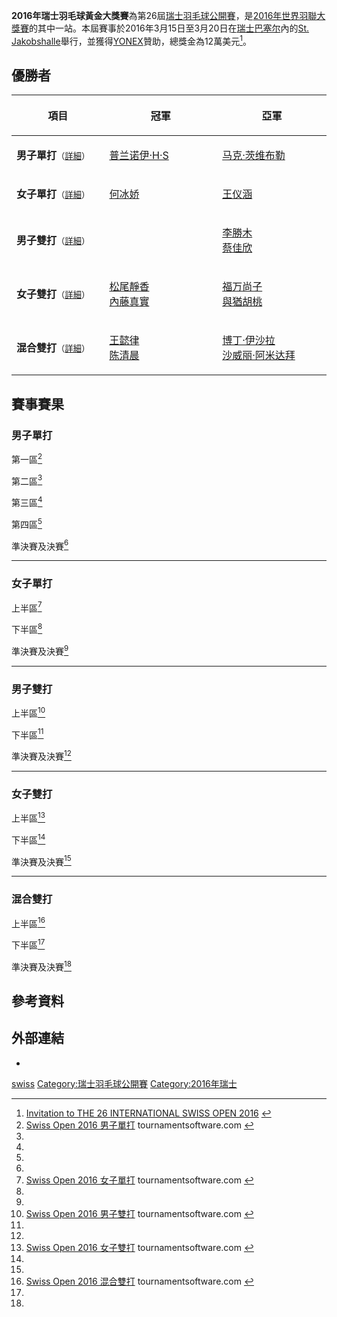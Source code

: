 {{noteTA|G1=Badminton}}
{{infobox badminton event
|name           = 2016年瑞士羽毛球黃金大獎賽
|image          = 
|size           = 
|caption        =
|dates          = 2016年3月15日－3月20日
|number_edition = 第26屆
|level          = 3A
|prize_money    = 12萬美元
|location       = {{SUI}}[[巴塞尔|巴塞尔]]
|venue          = [[St._Jakobshalle|St. Jakobshalle]]
|previous       = 2015年瑞士羽毛球黃金大獎賽
|next           = 2017年瑞士羽毛球黃金大獎賽
}}
'''2016年瑞士羽毛球黃金大獎賽'''為第26屆[[瑞士羽毛球公開賽|瑞士羽毛球公開賽]]，是[[2016年世界羽聯大獎賽|2016年世界羽聯大獎賽]]的其中一站。本屆賽事於2016年3月15日至3月20日在[[瑞士|瑞士]][[巴塞尔|巴塞尔]]內的[[St._Jakobshalle|St. Jakobshalle]]舉行，並獲得[[YONEX|YONEX]]贊助，總獎金為12萬美元<ref>[http://www.bwfbadminton.org/file.aspx?id=683394&dl=1 Invitation to THE 26 INTERNATIONAL SWISS OPEN 2016] {{Wayback|url=http://www.bwfbadminton.org/file.aspx?id=683394&dl=1 |date=20160320152810 }}{{en}}</ref>。

== 優勝者 ==
{| class=wikitable style="font-size:small"
!width="200"|項目
!width="250"|冠軍
!width="250"|亞軍
|-
|'''男子單打'''<small>（[[#男子單打|詳細]]）</small>
|{{flagicon|IND}} [[普兰诺伊·哈塞纳·苏尼尔·库马尔|普兰诺伊·H·S]]
|{{flagicon|GER}} [[马克·茨维布勒|马克·茨维布勒]]
|-
|'''女子單打'''<small>（[[#女子單打|詳細]]）</small>
|{{flagicon|CHN}} [[何冰娇|何冰娇]]
|{{flagicon|CHN}} [[王仪涵|王仪涵]]
|-
|'''男子雙打'''<small>（[[#男子雙打|詳細]]）</small>
|{{nowrap|{{flagicon|DEN}} [[金·阿斯特鲁普|金·阿斯特鲁普]]<br/>{{flagicon|DEN}} [[安德斯·斯考劳普·拉斯姆森|安德斯·斯考劳普·拉斯姆森]]}}
|{{flagicon|TPE}} [[李勝木|李勝木]]<br/>{{flagicon|TPE}} [[蔡佳欣|蔡佳欣]]
|-
|'''女子雙打'''<small>（[[#女子雙打|詳細]]）</small>
|{{flagicon|JPN}} [[松尾靜香|松尾靜香]]<br/>{{flagicon|JPN}} [[內藤真實|內藤真實]]
|{{flagicon|JPN}} [[福万尚子|福万尚子]]<br/>{{flagicon|JPN}} [[與猶胡桃|與猶胡桃]]
|-
|'''混合雙打'''<small>（[[#混合雙打|詳細]]）</small>
|{{flagicon|CHN}} [[王懿律|王懿律]]<br/>{{flagicon|CHN}} [[陈清晨|陈清晨]]
|{{flagicon|THA}} [[博丁·伊沙拉|博丁·伊沙拉]]<br/>{{flagicon|THA}} [[沙威丽·阿米达拜|沙威丽·阿米达拜]]
|}

== 賽事賽果 ==
=== 男子單打 ===
;第一區<ref name="MS">[http://bwf.tournamentsoftware.com/sport/draw.aspx?id=075F0541-8BD9-4517-9F72-287E68CBB000&draw=1 Swiss Open 2016 男子單打] tournamentsoftware.com {{en}}</ref>
{{16TeamBracket-Compact-Tennis3
| RD3 = 十六強
| RD4 = 八強
| RD1-seed01=PFR
| RD1-team01={{flagicon|SUI}} [[克里斯蒂安·基希迈尔|克里斯蒂安·基希迈尔]]
| RD1-score01-1=17
| RD1-score01-2=15
| RD1-score01-3=
| RD1-seed02=
| RD1-team02='''{{flagicon|DEN}} [[拉斯穆斯·弗莱德伯格|拉斯穆斯·弗莱德伯格]]
| RD1-score02-1='''21
| RD1-score02-2='''21
| RD1-score02-3=

| RD1-seed03=PFR
| RD1-team03={{flagicon|SUI}} [[Kyrill_Schaffluetzel|Kyrill Schaffluetzel]]
| RD1-score03-1=8
| RD1-score03-2=8
| RD1-score03-3=
| RD1-seed04=
| RD1-team04='''{{flagicon|GER}} [[迪特尔·杜马克|迪特尔·杜马克]]
| RD1-score04-1='''21
| RD1-score04-2='''21
| RD1-score04-3=

| RD1-seed05=9
| RD1-team05='''{{flagicon|TPE}} [[許仁豪|許仁豪]]
| RD1-score05-1=15
| RD1-score05-2='''29
| RD1-score05-3='''21
| RD1-seed06=
| RD1-team06={{flagicon|ISR}} [[米沙·西尔伯曼|米沙·西尔伯曼]]
| RD1-score06-1='''21
| RD1-score06-2=27
| RD1-score06-3=17

| RD1-seed07=
| RD1-team07={{flagicon|BRA}} [[伊戈尔·科埃略·德奥利维拉|Y·C·德奥利维拉]]
| RD1-score07-1=13
| RD1-score07-2=15
| RD1-score07-3=
| RD1-seed08=
| RD1-team08='''{{flagicon|ESP}} [[巴勃罗·阿维安|巴勃罗·阿维安]]
| RD1-score08-1='''21
| RD1-score08-2='''21
| RD1-score08-3=

| RD1-seed09=PFR
| RD1-team09={{flagicon|BUL}} [[斯蒂利安·马卡尔斯基|斯蒂利安·马卡尔斯基]]
| RD1-score09-1=19
| RD1-score09-2=5
| RD1-score09-3=
| RD1-seed10=
| RD1-team10='''{{flagicon|TPE}} [[王子維|王子維]]
| RD1-score10-1='''21
| RD1-score10-2='''21
| RD1-score10-3=

| RD1-seed11=
| RD1-team11='''{{flagicon|MAS}} [[宋俊洋|宋俊洋]]
| RD1-score11-1='''21
| RD1-score11-2='''21
| RD1-score11-3=
| RD1-seed12=PFR
| RD1-team12={{flagicon|SUI}} [[安东尼·迪马尔特雷|安东尼·迪马尔特雷]]
| RD1-score12-1=10
| RD1-score12-2=16
| RD1-score12-3=

| RD1-seed13=15
| RD1-team13={{flagicon|JPN}} [[上田拓馬|上田拓馬]]
| RD1-score13-1=15
| RD1-score13-2=18
| RD1-score13-3=
| RD1-seed14=
| RD1-team14='''{{flagicon|DEN}} [[安德斯·安东森|安德斯·安东森]]
| RD1-score14-1='''21
| RD1-score14-2='''21
| RD1-score14-3=

| RD1-seed15=
| RD1-team15={{flagicon|IRL}} [[乔舒亚·马吉|乔舒亚·马吉]]
| RD1-score15-1=12
| RD1-score15-2=13
| RD1-score15-3=
| RD1-seed16=
| RD1-team16='''{{nowrap|{{flagicon|BUL}} [[布拉戈韦斯特·基斯耶夫|布拉戈韦斯特·基斯耶夫]]}}
| RD1-score16-1='''21
| RD1-score16-2='''21
| RD1-score16-3=

| RD2-seed01=
| RD2-team01={{flagicon|DEN}} [[拉斯穆斯·弗莱德伯格|拉斯穆斯·弗莱德伯格]]
| RD2-score01-1='''21
| RD2-score01-2=16
| RD2-score01-3=12
| RD2-seed02=
| RD2-team02='''{{flagicon|GER}} [[迪特尔·杜马克|迪特尔·杜马克]]
| RD2-score02-1=12
| RD2-score02-2='''21
| RD2-score02-3='''21

| RD2-seed03=9
| RD2-team03='''{{flagicon|TPE}} [[許仁豪|許仁豪]]
| RD2-score03-1='''21
| RD2-score03-2='''21
| RD2-score03-3=
| RD2-seed04=
| RD2-team04={{flagicon|ESP}} [[巴勃罗·阿维安|巴勃罗·阿维安]]
| RD2-score04-1=14
| RD2-score04-2=18
| RD2-score04-3=

| RD2-seed05=
| RD2-team05='''{{flagicon|TPE}} [[王子維|王子維]]
| RD2-score05-1='''21
| RD2-score05-2=19
| RD2-score05-3='''21
| RD2-seed06=
| RD2-team06={{flagicon|MAS}} [[宋俊洋|宋俊洋]]
| RD2-score06-1=19
| RD2-score06-2='''21
| RD2-score06-3=13

| RD2-seed07=
| RD2-team07='''{{flagicon|DEN}} [[安德斯·安东森|安德斯·安东森]]
| RD2-score07-1='''21
| RD2-score07-2='''21
| RD2-score07-3=
| RD2-seed08=
| RD2-team08={{nowrap|{{flagicon|BUL}} [[布拉戈韦斯特·基斯耶夫|布拉戈韦斯特·基斯耶夫]]}}
| RD2-score08-1=18
| RD2-score08-2=10
| RD2-score08-3=

| RD3-seed01=
| RD3-team01={{nowrap|{{flagicon|GER}} [[迪特尔·杜马克|迪特尔·杜马克]]}}
| RD3-score01-1='''21
| RD3-score01-2=14
| RD3-score01-3=9
| RD3-seed02=9
| RD3-team02='''{{flagicon|TPE}} [[許仁豪|許仁豪]]
| RD3-score02-1=17
| RD3-score02-2='''21
| RD3-score02-3='''21

| RD3-seed03=
| RD3-team03='''{{flagicon|TPE}} [[王子維|王子維]]
| RD3-score03-1='''21
| RD3-score03-2='''21
| RD3-score03-3=
| RD3-seed04=
| RD3-team04={{flagicon|DEN}} [[安德斯·安东森|安德斯·安东森]]
| RD3-score04-1=18
| RD3-score04-2=14
| RD3-score04-3=

| RD4-seed01=9
| RD4-team01={{flagicon|TPE}} [[許仁豪|許仁豪]]
| RD4-score01-1=10
| RD4-score01-2=17
| RD4-score01-3=
| RD4-seed02=
| RD4-team02='''{{nowrap|{{flagicon|TPE}} [[王子維|王子維]]}}
| RD4-score02-1='''21
| RD4-score02-2='''21
| RD4-score02-3=
}}
;第二區<ref name="MS"/>
{{16TeamBracket-Compact-Tennis3
| RD3 = 十六強
| RD4 = 八強
| RD1-seed01=4
| RD1-team01='''{{flagicon|CHN}} [[王睁茗|王睁茗]]
| RD1-score01-1='''21
| RD1-score01-2='''21
| RD1-score01-3=
| RD1-seed02=PFR
| RD1-team02={{flagicon|UZB}} [[Oleg_Savatugin|Oleg Savatugin]]
| RD1-score02-1=8
| RD1-score02-2=6
| RD1-score02-3=

| RD1-seed03=
| RD1-team03='''{{flagicon|IND}} [[萨米尔·维尔马|萨米尔·维尔马]]
| RD1-score03-1='''21
| RD1-score03-2='''24
| RD1-score03-3=
| RD1-seed04=
| RD1-team04={{flagicon|DEN}} [[埃米尔·霍尔斯特|埃米尔·霍尔斯特]]
| RD1-score04-1=17
| RD1-score04-2=22
| RD1-score04-3=

| RD1-seed05=16
| RD1-team05='''{{flagicon|THA}} [[达农沙·森颂汶素|达农沙·森颂汶素]]
| RD1-score05-1='''21
| RD1-score05-2='''21
| RD1-score05-3=
| RD1-seed06=
| RD1-team06={{flagicon|DEN}} [[金·布鲁恩|金·布鲁恩]]
| RD1-score06-1=12
| RD1-score06-2=10
| RD1-score06-3=

| RD1-seed07=
| RD1-team07='''{{flagicon|INA}} [[菲尔曼·阿卜杜勒·科利克|F·A·科利克]]
| RD1-score07-1='''21
| RD1-score07-2='''21
| RD1-score07-3=
| RD1-seed08=
| RD1-team08={{flagicon|UKR}} [[阿提姆·波奇塔列夫|阿提姆·波奇塔列夫]]
| RD1-score08-1=15
| RD1-score08-2=9
| RD1-score08-3=

| RD1-seed09=6
| RD1-team09='''{{flagicon|ENG}} [[拉吉夫·欧斯夫|拉吉夫·欧斯夫]]
| RD1-score09-1='''21
| RD1-score09-2='''21
| RD1-score09-3=
| RD1-seed10=
| RD1-team10={{flagicon|CZE}} [[扬·弗罗利希|扬·弗罗利希]]
| RD1-score10-1=13
| RD1-score10-2=10
| RD1-score10-3=

| RD1-seed11=PFR
| RD1-team11={{flagicon|FRA}} [[Gradt-Urban_Samson|G-U Samson]]
| RD1-score11-1=12
| RD1-score11-2=6
| RD1-score11-3=
| RD1-seed12=
| RD1-team12='''{{flagicon|SWE}} [[马蒂亚斯·博里|马蒂亚斯·博里]]
| RD1-score12-1='''21
| RD1-score12-2='''21
| RD1-score12-3=

| RD1-seed13=13
| RD1-team13='''{{flagicon|IND}} [[普兰诺伊·哈塞纳·苏尼尔·库马尔|普兰诺伊·H·S]]
| RD1-score13-1='''21
| RD1-score13-2='''21
| RD1-score13-3=
| RD1-seed14=
| RD1-team14={{flagicon|FIN}} [[卡勒·科利约宁|卡勒·科利约宁]]
| RD1-score14-1=19
| RD1-score14-2=19
| RD1-score14-3=

| RD1-seed15=
| RD1-team15='''{{flagicon|GER}} [[拉斯·申茨勒|拉斯·申茨勒]]
| RD1-score15-1='''21
| RD1-score15-2='''21
| RD1-score15-3=
| RD1-seed16=
| RD1-team16={{nowrap|{{flagicon|UZB}} [[阿姆鲁洛·巴赫舒拉耶夫|阿姆鲁洛·巴赫舒拉耶夫]]}}
| RD1-score16-1=18
| RD1-score16-2=13
| RD1-score16-3=

| RD2-seed01=4
| RD2-team01={{flagicon|CHN}} [[王睁茗|王睁茗]]
| RD2-score01-1=19
| RD2-score01-2=20
| RD2-score01-3=
| RD2-seed02=
| RD2-team02='''{{flagicon|IND}} [[萨米尔·维尔马|萨米尔·维尔马]]
| RD2-score02-1='''21
| RD2-score02-2='''22
| RD2-score02-3=

| RD2-seed03=16
| RD2-team03='''{{nowrap|{{flagicon|THA}} [[达农沙·森颂汶素|达农沙·森颂汶素]]}}
| RD2-score03-1=17
| RD2-score03-2='''21
| RD2-score03-3='''21
| RD2-seed04=
| RD2-team04={{flagicon|INA}} [[菲尔曼·阿卜杜勒·科利克|F·A·科利克]]
| RD2-score04-1='''21
| RD2-score04-2=16
| RD2-score04-3=4

| RD2-seed05=6
| RD2-team05='''{{flagicon|ENG}} [[拉吉夫·欧斯夫|拉吉夫·欧斯夫]]
| RD2-score05-1='''21
| RD2-score05-2='''21
| RD2-score05-3=
| RD2-seed06=
| RD2-team06={{flagicon|SWE}} [[马蒂亚斯·博里|马蒂亚斯·博里]]
| RD2-score06-1=14
| RD2-score06-2=12
| RD2-score06-3=

| RD2-seed07=13
| RD2-team07='''{{flagicon|IND}} [[普兰诺伊·哈塞纳·苏尼尔·库马尔|普兰诺伊·H·S]]
| RD2-score07-1='''21
| RD2-score07-2='''21
| RD2-score07-3=
| RD2-seed08=
| RD2-team08={{flagicon|GER}} [[拉斯·申茨勒|拉斯·申茨勒]]
| RD2-score08-1=16
| RD2-score08-2=13
| RD2-score08-3=

| RD3-seed01=
| RD3-team01={{flagicon|IND}} [[萨米尔·维尔马|萨米尔·维尔马]]
| RD3-score01-1=15
| RD3-score01-2=19
| RD3-score01-3=
| RD3-seed02=16
| RD3-team02='''{{nowrap|{{flagicon|THA}} [[达农沙·森颂汶素|达农沙·森颂汶素]]}}
| RD3-score02-1='''21
| RD3-score02-2='''21
| RD3-score02-3=

| RD3-seed03=6
| RD3-team03={{flagicon|ENG}} [[拉吉夫·欧斯夫|拉吉夫·欧斯夫]]
| RD3-score03-1=13
| RD3-score03-2=18
| RD3-score03-3=
| RD3-seed04=13
| RD3-team04='''{{flagicon|IND}} [[普兰诺伊·哈塞纳·苏尼尔·库马尔|普兰诺伊·H·S]]
| RD3-score04-1='''21
| RD3-score04-2='''21
| RD3-score04-3=

| RD4-seed01=16
| RD4-team01={{nowrap|{{flagicon|THA}} [[达农沙·森颂汶素|达农沙·森颂汶素]]}}
| RD4-score01-1=18
| RD4-score01-2='''24
| RD4-score01-3=9
| RD4-seed02=13
| RD4-team02='''{{flagicon|IND}} [[普兰诺伊·哈塞纳·苏尼尔·库马尔|普兰诺伊·H·S]]
| RD4-score02-1='''21
| RD4-score02-2=22
| RD4-score02-3='''21
}}
;第三區<ref name="MS"/>
{{16TeamBracket-Compact-Tennis3
| RD3 = 十六強
| RD4 = 八強
| RD1-seed01=
| RD1-team01='''{{flagicon|CZE}} [[彼得·考卡尔|彼得·考卡尔]]
| RD1-score01-1='''21
| RD1-score01-2='''21
| RD1-score01-3=
| RD1-seed02=PFR
| RD1-team02={{flagicon|ENG}} [[Michael_Spencer-Smith|M Spencer-Smith]]
| RD1-score02-1=8
| RD1-score02-2=11
| RD1-score02-3=

| RD1-seed03=
| RD1-team03={{flagicon|DEN}} [[克里斯蒂安·林德·汤姆森|C·L·汤姆森]]
| RD1-score03-1=19
| RD1-score03-2='''21
| RD1-score03-3=14
| RD1-seed04=10
| RD1-team04='''{{flagicon|THA}} [[文萨·波萨那|文萨·波萨那]]
| RD1-score04-1='''21
| RD1-score04-2=11
| RD1-score04-3='''21

| RD1-seed05=PFR
| RD1-team05={{flagicon|GER}} [[Philip_Discher|Philip Discher]]
| RD1-score05-1=12
| RD1-score05-2=11
| RD1-score05-3=
| RD1-seed06=
| RD1-team06='''{{flagicon|ITA}} [[因德拉·巴古斯·艾德·钱德拉|I·B·A·钱德拉]]
| RD1-score06-1='''21
| RD1-score06-2='''21
| RD1-score06-3=

| RD1-seed07=
| RD1-team07='''{{nowrap|{{flagicon|SWE}} [[亨利·胡尔斯凯宁|亨利·胡尔斯凯宁]]}}
| RD1-score07-1='''21
| RD1-score07-2='''21
| RD1-score07-3=
| RD1-seed08=8
| RD1-team08={{flagicon|JPN}} [[佐佐木翔|佐佐木翔]]
| RD1-score08-1=17
| RD1-score08-2=14
| RD1-score08-3=

| RD1-seed09=
| RD1-team09='''{{flagicon|NOR}} [[马吕斯·迈尔|马吕斯·迈尔]]
| RD1-score09-1='''21
| RD1-score09-2=15
| RD1-score09-3='''21
| RD1-seed10=
| RD1-team10={{nowrap|{{flagicon|SLO}} [[伊斯托克·乌特鲁萨|伊斯托克·乌特鲁萨]]}}
| RD1-score10-1=12
| RD1-score10-2='''21
| RD1-score10-3=16

| RD1-seed11=
| RD1-team11={{flagicon|NED}} [[埃里克·迈斯|埃里克·迈斯]]
| RD1-score11-1=17
| RD1-score11-2=8
| RD1-score11-3=
| RD1-seed12=14
| RD1-team12='''{{flagicon|CHN}} [[薛松|薛松]]
| RD1-score12-1='''21
| RD1-score12-2='''21
| RD1-score12-3=

| RD1-seed13=
| RD1-team13={{flagicon|IRL}} [[斯科特·埃文斯|斯科特·埃文斯]]
| RD1-score13-1='''21
| RD1-score13-2=21
| RD1-score13-3=11
| RD1-seed14=
| RD1-team14='''{{flagicon|MAS}} [[伊斯干达·祖卡奈因·扎因丁|I·Z·扎因丁]]
| RD1-score14-1=18
| RD1-score14-2='''23
| RD1-score14-3='''21

| RD1-seed15=
| RD1-team15='''{{flagicon|INA}} [[穆罕默德·巴尤·庞吉斯图|M·B·庞吉斯图]]
| RD1-score15-1='''21
| RD1-score15-2='''21
| RD1-score15-3=
| RD1-seed16=PFR
| RD1-team16={{flagicon|LUX}} [[罗伯特·曼恩|罗伯特·曼恩]]
| RD1-score16-1=18
| RD1-score16-2=16
| RD1-score16-3=

| RD2-seed01=
| RD2-team01='''{{flagicon|CZE}} [[彼得·考卡尔|彼得·考卡尔]]
| RD2-score01-1=17
| RD2-score01-2='''21
| RD2-score01-3='''21
| RD2-seed02=10
| RD2-team02={{flagicon|THA}} [[文萨·波萨那|文萨·波萨那]]
| RD2-score02-1='''21
| RD2-score02-2=14
| RD2-score02-3=19

| RD2-seed03=
| RD2-team03={{flagicon|ITA}} [[因德拉·巴古斯·艾德·钱德拉|I·B·A·钱德拉]]
| RD2-score03-1='''21
| RD2-score03-2=11
| RD2-score03-3=14
| RD2-seed04=
| RD2-team04='''{{flagicon|SWE}} [[亨利·胡尔斯凯宁|亨利·胡尔斯凯宁]]
| RD2-score04-1=10
| RD2-score04-2='''21
| RD2-score04-3='''21

| RD2-seed05=
| RD2-team05={{flagicon|NOR}} [[马吕斯·迈尔|马吕斯·迈尔]]
| RD2-score05-1=17
| RD2-score05-2=15
| RD2-score05-3=
| RD2-seed06=14
| RD2-team06='''{{flagicon|CHN}} [[薛松|薛松]]
| RD2-score06-1='''21
| RD2-score06-2='''21
| RD2-score06-3=

| RD2-seed07=
| RD2-team07={{nowrap|{{flagicon|MAS}} [[伊斯干达·祖卡奈因·扎因丁|I·Z·扎因丁]] (中途退出)}}
| RD2-score07-1=17
| RD2-score07-2=''9
| RD2-score07-3=
| RD2-seed08=
| RD2-team08='''{{flagicon|INA}} [[穆罕默德·巴尤·庞吉斯图|M·B·庞吉斯图]]
| RD2-score08-1='''21
| RD2-score08-2=''17
| RD2-score08-3=

| RD3-seed01=
| RD3-team01={{flagicon|CZE}} [[彼得·考卡尔|彼得·考卡尔]]
| RD3-score01-1=16
| RD3-score01-2=18
| RD3-score01-3=
| RD3-seed02=
| RD3-team02='''{{nowrap|{{flagicon|SWE}} [[亨利·胡尔斯凯宁|亨利·胡尔斯凯宁]]}}
| RD3-score02-1='''21
| RD3-score02-2='''21
| RD3-score02-3=

| RD3-seed03=14
| RD3-team03={{flagicon|CHN}} [[薛松|薛松]]
| RD3-score03-1='''21
| RD3-score03-2='''21
| RD3-score03-3=
| RD3-seed04=
| RD3-team04={{flagicon|INA}} [[穆罕默德·巴尤·庞吉斯图|M·B·庞吉斯图]]
| RD3-score04-1=16
| RD3-score04-2=11
| RD3-score04-3=

| RD4-seed01=
| RD4-team01='''{{nowrap|{{flagicon|SWE}} [[亨利·胡尔斯凯宁|亨利·胡尔斯凯宁]]}}
| RD4-score01-1=
| RD4-score01-2=
| RD4-score01-3=
| RD4-seed02=14
| RD4-team02={{flagicon|CHN}} [[薛松|薛松]] (棄權)
| RD4-score02-1=
| RD4-score02-2=
| RD4-score02-3=
}}
;第四區<ref name="MS"/>
{{16TeamBracket-Compact-Tennis3
| RD3 = 十六強
| RD4 = 八強
| RD1-seed01=PFR
| RD1-team01={{flagicon|ALG}} [[穆罕默德·阿卜杜勒拉希姆·贝拉尔比|M·A·贝拉尔比]]
| RD1-score01-1=8
| RD1-score01-2=4
| RD1-score01-3=
| RD1-seed02=
| RD1-team02='''{{flagicon|JPN}} [[田兒賢一|田兒賢一]]
| RD1-score02-1='''21
| RD1-score02-2='''21
| RD1-score02-3=

| RD1-seed03=
| RD1-team03={{flagicon|MAS}} [[鄭健祥|鄭健祥]]
| RD1-score03-1=8
| RD1-score03-2=17
| RD1-score03-3=
| RD1-seed04=11
| RD1-team04='''{{flagicon|IND}} [[阿贾伊·贾亚拉姆|阿贾伊·贾亚拉姆]]
| RD1-score04-1='''21
| RD1-score04-2='''21
| RD1-score04-3=

| RD1-seed05=
| RD1-team05='''{{flagicon|FIN}} [[卡斯帕·莱希科伊宁|卡斯帕·莱希科伊宁]]
| RD1-score05-1='''21
| RD1-score05-2='''21
| RD1-score05-3=
| RD1-seed06=
| RD1-team06={{flagicon|BRA}} [[丹尼尔·帕约拉|丹尼尔·帕约拉]]
| RD1-score06-1=15
| RD1-score06-2=15
| RD1-score06-3=

| RD1-seed07=PFR
| RD1-team07={{flagicon|SUI}} [[Joel_Koenig|Joel Koenig]]
| RD1-score07-1=8
| RD1-score07-2=13
| RD1-score07-3=
| RD1-seed08=7
| RD1-team08='''{{flagicon|GER}} [[马克·茨维布勒|马克·茨维布勒]]
| RD1-score08-1='''21
| RD1-score08-2='''21
| RD1-score08-3=

| RD1-seed09=PFR
| RD1-team09={{flagicon|SUI}} [[Mathias_Bonny|Mathias Bonny]]
| RD1-score09-1=14
| RD1-score09-2='''21
| RD1-score09-3=6
| RD1-seed10=
| RD1-team10='''{{flagicon|IND}} [[塞·帕拉内斯·巴米迪帕提|塞·帕拉内斯·B]]
| RD1-score10-1='''21
| RD1-score10-2=13
| RD1-score10-3='''21

| RD1-seed11=
| RD1-team11='''{{nowrap|{{flagicon|UZB}} [[阿图耶姆·萨瓦秋金|阿图耶姆·萨瓦秋金]]}}
| RD1-score11-1='''21
| RD1-score11-2='''21
| RD1-score11-3=
| RD1-seed12=PFR
| RD1-team12={{flagicon|SUI}} [[Sivin_Manjaly|Sivin Manjaly]]
| RD1-score12-1=12
| RD1-score12-2=9
| RD1-score12-3=

| RD1-seed13=PFR
| RD1-team13={{flagicon|ALG}} [[阿德尔·哈梅克|阿德尔·哈梅克]]
| RD1-score13-1=11
| RD1-score13-2=9
| RD1-score13-3=
| RD1-seed14=
| RD1-team14='''{{flagicon|MAS}} [[祖尔法里·祖基菲里|祖尔法里·祖基菲里]]
| RD1-score14-1='''21
| RD1-score14-2='''21
| RD1-score14-3=

| RD1-seed15=
| RD1-team15={{flagicon|BRA}} [[亚历克斯·汤|亚历克斯·汤]]
| RD1-score15-1=18
| RD1-score15-2=18
| RD1-score15-3=
| RD1-seed16=2
| RD1-team16='''{{flagicon|TPE}} [[周天成|周天成]]
| RD1-score16-1='''21
| RD1-score16-2='''21
| RD1-score16-3=

| RD2-seed01=
| RD2-team01='''{{flagicon|JPN}} [[田兒賢一|田兒賢一]]
| RD2-score01-1='''23
| RD2-score01-2='''21
| RD2-score01-3=
| RD2-seed02=11
| RD2-team02={{flagicon|IND}} [[阿贾伊·贾亚拉姆|阿贾伊·贾亚拉姆]]
| RD2-score02-1=21
| RD2-score02-2=18
| RD2-score02-3=

| RD2-seed03=
| RD2-team03={{flagicon|FIN}} [[卡斯帕·莱希科伊宁|卡斯帕·莱希科伊宁]]
| RD2-score03-1=16
| RD2-score03-2=18
| RD2-score03-3=
| RD2-seed04=7
| RD2-team04='''{{flagicon|GER}} [[马克·茨维布勒|马克·茨维布勒]]
| RD2-score04-1='''21
| RD2-score04-2='''21
| RD2-score04-3=

| RD2-seed05=
| RD2-team05='''{{flagicon|IND}} [[塞·帕拉内斯·巴米迪帕提|塞·帕拉内斯·B]]
| RD2-score05-1='''21
| RD2-score05-2='''21
| RD2-score05-3=
| RD2-seed06=
| RD2-team06={{nowrap|{{flagicon|UZB}} [[阿图耶姆·萨瓦秋金|阿图耶姆·萨瓦秋金]]}}
| RD2-score06-1=7
| RD2-score06-2=10
| RD2-score06-3=

| RD2-seed07=
| RD2-team07={{nowrap|{{flagicon|MAS}} [[祖尔法里·祖基菲里|祖尔法里·祖基菲里]]}}
| RD2-score07-1='''21
| RD2-score07-2=12
| RD2-score07-3=12
| RD2-seed08=2
| RD2-team08='''{{flagicon|TPE}} [[周天成|周天成]]
| RD2-score08-1=17
| RD2-score08-2='''21
| RD2-score08-3='''21

| RD3-seed01=
| RD3-team01={{flagicon|JPN}} [[田兒賢一|田兒賢一]]
| RD3-score01-1=13
| RD3-score01-2='''21
| RD3-score01-3=9
| RD3-seed02=7
| RD3-team02='''{{nowrap|{{flagicon|GER}} [[马克·茨维布勒|马克·茨维布勒]]}}
| RD3-score02-1='''21
| RD3-score02-2=12
| RD3-score02-3='''21

| RD3-seed03=
| RD3-team03={{flagicon|IND}} [[塞·帕拉内斯·巴米迪帕提|塞·帕拉内斯·B]]
| RD3-score03-1=19
| RD3-score03-2=6
| RD3-score03-3=
| RD3-seed04=2
| RD3-team04='''{{flagicon|TPE}} [[周天成|周天成]]
| RD3-score04-1='''21
| RD3-score04-2='''21
| RD3-score04-3=

| RD4-seed01=7
| RD4-team01='''{{nowrap|{{flagicon|GER}} [[马克·茨维布勒|马克·茨维布勒]]}}
| RD4-score01-1=21
| RD4-score01-2='''21
| RD4-score01-3='''21
| RD4-seed02=2
| RD4-team02={{flagicon|TPE}} [[周天成|周天成]]
| RD4-score02-1='''23
| RD4-score02-2=14
| RD4-score02-3=19
}}
;準決賽及決賽<ref name="MS"/>
{{4TeamBracket-Tennis3-v2
| team-width=200
| RD1-seed1=
| RD1-team1={{flagicon|TPE}} [[王子維|王子維]]
| RD1-score1-1='''21
| RD1-score1-2=14
| RD1-score1-3=21
| RD1-seed2=13
| RD1-team2='''{{flagicon|IND}} [[普兰诺伊·哈塞纳·苏尼尔·库马尔|普兰诺伊·H·S]]
| RD1-score2-1=12
| RD1-score2-2='''21
| RD1-score2-3='''23

| RD1-seed3=
| RD1-team3={{flagicon|SWE}} [[亨利·胡尔斯凯宁|亨利·胡尔斯凯宁]]
| RD1-score3-1=11
| RD1-score3-2='''21
| RD1-score3-3=15
| RD1-seed4=7
| RD1-team4='''{{flagicon|GER}} [[马克·茨维布勒|马克·茨维布勒]]
| RD1-score4-1='''21
| RD1-score4-2=10
| RD1-score4-3='''21

| RD2-seed1=13
| RD2-team1='''{{flagicon|IND}} [[普兰诺伊·哈塞纳·苏尼尔·库马尔|普兰诺伊·H·S]]
| RD2-score1-1='''21
| RD2-score1-2='''21
| RD2-score1-3=
| RD2-seed2=7
| RD2-team2={{flagicon|GER}} [[马克·茨维布勒|马克·茨维布勒]]
| RD2-score2-1=18
| RD2-score2-2=15
| RD2-score2-3=
}}
----

=== 女子單打 ===
;上半區<ref name="WS">[http://bwf.tournamentsoftware.com/sport/draw.aspx?id=075F0541-8BD9-4517-9F72-287E68CBB000&draw=3 Swiss Open 2016 女子單打] tournamentsoftware.com {{en}}</ref>
{{16TeamBracket-Compact-Tennis3
| RD1-seed01=1
| RD1-team01='''{{flagicon|IND}} [[塞娜·内维尔|塞娜·内维尔]]
| RD1-score01-1='''21
| RD1-score01-2='''21
| RD1-score01-3=
| RD1-seed02=
| RD1-team02={{flagicon|GER}} [[卡琳·施纳泽|卡琳·施纳泽]]
| RD1-score02-1=7
| RD1-score02-2=15
| RD1-score02-3=

| RD1-seed03=
| RD1-team03={{flagicon|BUL}} [[佩蒂娅·内德尔奇娃|佩蒂娅·内德尔奇娃]]
| RD1-score03-1='''21
| RD1-score03-2=9
| RD1-score03-3=8
| RD1-seed04=
| RD1-team04='''{{nowrap|{{flagicon|CZE}} [[克里斯蒂娜·加文霍尔特|克里斯蒂娜·加文霍尔特]]}}
| RD1-score04-1=12
| RD1-score04-2='''21
| RD1-score04-3='''21

| RD1-seed05=7
| RD1-team05='''{{flagicon|JPN}} [[佐藤冴香|佐藤冴香]]
| RD1-score05-1='''21
| RD1-score05-2='''21
| RD1-score05-3=
| RD1-seed06=
| RD1-team06={{flagicon|RUS}} [[克谢尼娅·波利卡波娃|克谢尼娅·波利卡波娃]]
| RD1-score06-1=18
| RD1-score06-2=16
| RD1-score06-3=

| RD1-seed07=
| RD1-team07='''{{flagicon|TPE}} [[許雅晴|許雅晴]]
| RD1-score07-1='''21
| RD1-score07-2='''21
| RD1-score07-3=
| RD1-seed08=
| RD1-team08={{flagicon|DEN}} [[纳塔利娅·科克·罗泽|纳塔利娅·科克·罗泽]]
| RD1-score08-1=16
| RD1-score08-2=13
| RD1-score08-3=

| RD1-seed09=3
| RD1-team09='''{{flagicon|CHN}} [[王仪涵|王仪涵]]
| RD1-score09-1='''21
| RD1-score09-2='''21
| RD1-score09-3=
| RD1-seed10=
| RD1-team10={{flagicon|SUI}} [[萨布丽娜·贾奎特|萨布丽娜·贾奎特]]
| RD1-score10-1=16
| RD1-score10-2=12
| RD1-score10-3=

| RD1-seed11=
| RD1-team11={{flagicon|DEN}} [[萊恩·杰克斯菲德|萊恩·杰克斯菲德]]
| RD1-score11-1=14
| RD1-score11-2=19
| RD1-score11-3=
| RD1-seed12=PFQ
| RD1-team12='''{{flagicon|TUR}} [[内斯里汉·伊吉特|内斯里汉·伊吉特]]
| RD1-score12-1='''21
| RD1-score12-2='''21
| RD1-score12-3=

| RD1-seed13=8
| RD1-team13='''{{flagicon|THA}} [[布桑兰·恩布鲁庞|布桑兰·恩布鲁庞]]
| RD1-score13-1='''21
| RD1-score13-2='''21
| RD1-score13-3=
| RD1-seed14=Q1
| RD1-team14={{flagicon|DEN}} [[梅蒂·波尔森|梅蒂·波尔森]]
| RD1-score14-1=15
| RD1-score14-2=15
| RD1-score14-3=

| RD1-seed15=Q2
| RD1-team15='''{{flagicon|DEN}} [[米娅·布里西费尔特|米娅·布里西费尔特]]
| RD1-score15-1=16
| RD1-score15-2='''21
| RD1-score15-3='''21
| RD1-seed16=Q4
| RD1-team16={{flagicon|ENG}} [[方丹·米卡·查普曼|方丹·米卡·查普曼]]
| RD1-score16-1='''21
| RD1-score16-2=15
| RD1-score16-3=10

| RD2-seed01=1
| RD2-team01='''{{flagicon|IND}} [[塞娜·内维尔|塞娜·内维尔]]
| RD2-score01-1='''21
| RD2-score01-2='''21
| RD2-score01-3=
| RD2-seed02=
| RD2-team02={{nowrap|{{flagicon|CZE}} [[克里斯蒂娜·加文霍尔特|克里斯蒂娜·加文霍尔特]]}}
| RD2-score02-1=18
| RD2-score02-2=17
| RD2-score02-3=

| RD2-seed03=7
| RD2-team03='''{{flagicon|JPN}} [[佐藤冴香|佐藤冴香]]
| RD2-score03-1='''21
| RD2-score03-2='''21
| RD2-score03-3=
| RD2-seed04=
| RD2-team04={{flagicon|TPE}} [[許雅晴|許雅晴]]
| RD2-score04-1=8
| RD2-score04-2=13
| RD2-score04-3=

| RD2-seed05=3
| RD2-team05='''{{flagicon|CHN}} [[王仪涵|王仪涵]]
| RD2-score05-1='''21
| RD2-score05-2='''21
| RD2-score05-3=
| RD2-seed06=PFQ
| RD2-team06={{flagicon|TUR}} [[内斯里汉·伊吉特|内斯里汉·伊吉特]]
| RD2-score06-1=10
| RD2-score06-2=9
| RD2-score06-3=

| RD2-seed07=8
| RD2-team07='''{{flagicon|THA}} [[布桑兰·恩布鲁庞|布桑兰·恩布鲁庞]]
| RD2-score07-1='''21
| RD2-score07-2='''21
| RD2-score07-3=
| RD2-seed08=Q2
| RD2-team08={{flagicon|DEN}} [[米娅·布里西费尔特|米娅·布里西费尔特]]
| RD2-score08-1=18
| RD2-score08-2=15
| RD2-score08-3=

| RD3-seed01=1
| RD3-team01='''{{flagicon|IND}} [[塞娜·内维尔|塞娜·内维尔]]
| RD3-score01-1=13
| RD3-score01-2='''21
| RD3-score01-3='''21
| RD3-seed02=7
| RD3-team02={{flagicon|JPN}} [[佐藤冴香|佐藤冴香]]
| RD3-score02-1='''21
| RD3-score02-2=15
| RD3-score02-3=14

| RD3-seed03=3
| RD3-team03='''{{flagicon|CHN}} [[王仪涵|王仪涵]]
| RD3-score03-1='''21
| RD3-score03-2='''21
| RD3-score03-3=
| RD3-seed04=8
| RD3-team04={{nowrap|{{flagicon|THA}} [[布桑兰·恩布鲁庞|布桑兰·恩布鲁庞]]}}
| RD3-score04-1=13
| RD3-score04-2=10
| RD3-score04-3=

| RD4-seed01=1
| RD4-team01={{nowrap|{{flagicon|IND}} [[塞娜·内维尔|塞娜·内维尔]]}}
| RD4-score01-1=11
| RD4-score01-2=19
| RD4-score01-3=
| RD4-seed02=3
| RD4-team02='''{{flagicon|CHN}} [[王仪涵|王仪涵]]
| RD4-score02-1='''21
| RD4-score02-2='''21
| RD4-score02-3=
}}
;下半區<ref name="WS"/>
{{16TeamBracket-Compact-Tennis3
| RD1-seed01=Q3
| RD1-team01={{flagicon|TPE}} [[陳曉歡|陳曉歡]]
| RD1-score01-1='''21
| RD1-score01-2=9
| RD1-score01-3=11
| RD1-seed02=
| RD1-team02='''{{flagicon|USA}} [[荣博|荣博]]
| RD1-score02-1=15
| RD1-score02-2='''21
| RD1-score02-3='''21

| RD1-seed03=
| RD1-team03={{flagicon|JPN}} [[三谷美菜津|三谷美菜津]]
| RD1-score03-1=12
| RD1-score03-2=7
| RD1-score03-3=
| RD1-seed04=5
| RD1-team04='''{{flagicon|CHN}} [[孙瑜_(羽毛球运动员)|孙瑜]]
| RD1-score04-1='''21
| RD1-score04-2='''21
| RD1-score04-3=

| RD1-seed05=
| RD1-team05={{flagicon|BUL}} [[琳达·塞奇妮|琳达·塞奇妮]]
| RD1-score05-1='''21
| RD1-score05-2=10
| RD1-score05-3=16
| RD1-seed06=
| RD1-team06='''{{flagicon|THA}} [[蓬迪·布拉那巴硕|蓬迪·布拉那巴硕]]
| RD1-score06-1=18
| RD1-score06-2='''21
| RD1-score06-3='''21

| RD1-seed07=PFQ
| RD1-team07='''{{nowrap|{{flagicon|UKR}} [[玛丽亚·乌利蒂娜|玛丽亚·乌利蒂娜]]}}
| RD1-score07-1='''21
| RD1-score07-2='''22
| RD1-score07-3=
| RD1-seed08=4
| RD1-team08={{flagicon|JPN}} [[山口茜|山口茜]]
| RD1-score08-1=19
| RD1-score08-2=20
| RD1-score08-3=

| RD1-seed09=
| RD1-team09='''{{flagicon|TPE}} [[白馭珀|白馭珀]]
| RD1-score09-1=15
| RD1-score09-2='''21
| RD1-score09-3='''21
| RD1-seed10=
| RD1-team10={{flagicon|MAS}} [[鄭清憶|鄭清憶]]
| RD1-score10-1='''21
| RD1-score10-2=18
| RD1-score10-3=10

| RD1-seed11=PFQ
| RD1-team11={{flagicon|IRL}} [[克洛伊·马吉|克洛伊·马吉]]
| RD1-score11-1=19
| RD1-score11-2=10
| RD1-score11-3=
| RD1-seed12=6
| RD1-team12='''{{flagicon|IND}} [[普萨拉·文卡塔·辛杜|P·V·辛杜]]
| RD1-score12-1='''21
| RD1-score12-2='''21
| RD1-score12-3=

| RD1-seed13=
| RD1-team13='''{{flagicon|CHN}} [[何冰娇|何冰娇]]
| RD1-score13-1='''21
| RD1-score13-2=18
| RD1-score13-3='''21
| RD1-seed14=
| RD1-team14={{flagicon|THA}} [[妮查恩·金达蓬|妮查恩·金达蓬]]
| RD1-score14-1=14
| RD1-score14-2='''21
| RD1-score14-3=9

| RD1-seed15=
| RD1-team15={{flagicon|GER}} [[奥尔佳·科农|奥尔佳·科农]]
| RD1-score15-1=18
| RD1-score15-2=11
| RD1-score15-3=
| RD1-seed16=2
| RD1-team16='''{{flagicon|THA}} [[拉差诺·因达农|拉差诺·因达农]]
| RD1-score16-1='''21
| RD1-score16-2='''21
| RD1-score16-3=

| RD2-seed01=
| RD2-team01={{flagicon|USA}} [[荣博|荣博]]
| RD2-score01-1=7
| RD2-score01-2=8
| RD2-score01-3=
| RD2-seed02=5
| RD2-team02='''{{flagicon|CHN}} [[孙瑜_(羽毛球运动员)|孙瑜]]
| RD2-score02-1='''21
| RD2-score02-2='''21
| RD2-score02-3=

| RD2-seed03=
| RD2-team03='''{{nowrap|{{flagicon|THA}} [[蓬迪·布拉那巴硕|蓬迪·布拉那巴硕]]}}
| RD2-score03-1='''21
| RD2-score03-2='''21
| RD2-score03-3=
| RD2-seed04=PFQ
| RD2-team04={{flagicon|UKR}} [[玛丽亚·乌利蒂娜|玛丽亚·乌利蒂娜]]
| RD2-score04-1=13
| RD2-score04-2=14
| RD2-score04-3=

| RD2-seed05=
| RD2-team05={{flagicon|TPE}} [[白馭珀|白馭珀]]
| RD2-score05-1=16
| RD2-score05-2=16
| RD2-score05-3=
| RD2-seed06=6
| RD2-team06='''{{flagicon|IND}} [[普萨拉·文卡塔·辛杜|P·V·辛杜]]
| RD2-score06-1='''21
| RD2-score06-2='''21
| RD2-score06-3=

| RD2-seed07=
| RD2-team07='''{{flagicon|CHN}} [[何冰娇|何冰娇]]
| RD2-score07-1=14
| RD2-score07-2='''21
| RD2-score07-3='''21
| RD2-seed08=2
| RD2-team08={{flagicon|THA}} [[拉差诺·因达农|拉差诺·因达农]]
| RD2-score08-1='''21
| RD2-score08-2=18
| RD2-score08-3=13

| RD3-seed01=5
| RD3-team01='''{{flagicon|CHN}} [[孙瑜_(羽毛球运动员)|孙瑜]]
| RD3-score01-1='''21
| RD3-score01-2='''21
| RD3-score01-3=
| RD3-seed02=
| RD3-team02={{nowrap|{{flagicon|THA}} [[蓬迪·布拉那巴硕|蓬迪·布拉那巴硕]]}}
| RD3-score02-1=13
| RD3-score02-2=15
| RD3-score02-3=

| RD3-seed03=6
| RD3-team03={{flagicon|IND}} [[普萨拉·文卡塔·辛杜|P·V·辛杜]]
| RD3-score03-1=13
| RD3-score03-2=15
| RD3-score03-3=
| RD3-seed04=
| RD3-team04='''{{flagicon|CHN}} [[何冰娇|何冰娇]]
| RD3-score04-1='''21
| RD3-score04-2='''21
| RD3-score04-3=

| RD4-seed01=5
| RD4-team01={{flagicon|CHN}} [[孙瑜_(羽毛球运动员)|孙瑜]]
| RD4-score01-1=15
| RD4-score01-2=19
| RD4-score01-3=
| RD4-seed02=
| RD4-team02='''{{nowrap|{{flagicon|CHN}} [[何冰娇|何冰娇]]}}
| RD4-score02-1='''21
| RD4-score02-2='''21
| RD4-score02-3=
}}
;準決賽及決賽<ref name="WS"/>
{{4TeamBracket-Tennis3-v2
| team-width=200
| RD1-seed1=1
| RD1-team1={{flagicon|IND}} [[塞娜·内维尔|塞娜·内维尔]]
| RD1-score1-1=11
| RD1-score1-2=19
| RD1-score1-3=
| RD1-seed2=3
| RD1-team2='''{{flagicon|CHN}} [[王仪涵|王仪涵]]
| RD1-score2-1='''21
| RD1-score2-2='''21
| RD1-score2-3=

| RD1-seed3=5
| RD1-team3={{flagicon|CHN}} [[孙瑜_(羽毛球运动员)|孙瑜]]
| RD1-score3-1=15
| RD1-score3-2=19
| RD1-score3-3=
| RD1-seed4=
| RD1-team4='''{{flagicon|CHN}} [[何冰娇|何冰娇]]
| RD1-score4-1='''21
| RD1-score4-2='''21
| RD1-score4-3=

| RD2-seed1=3
| RD2-team1={{flagicon|CHN}} [[王仪涵|王仪涵]]
| RD2-score1-1=16
| RD2-score1-2=10
| RD2-score1-3=
| RD2-seed2=
| RD2-team2='''{{flagicon|CHN}} [[何冰娇|何冰娇]]
| RD2-score2-1='''21
| RD2-score2-2='''21
| RD2-score2-3=
}}
----

=== 男子雙打 ===
;上半區<ref name="MD">[http://bwf.tournamentsoftware.com/sport/draw.aspx?id=075F0541-8BD9-4517-9F72-287E68CBB000&draw=5 Swiss Open 2016 男子雙打] tournamentsoftware.com {{en}}</ref>
{{16TeamBracket-Compact-Tennis3
| RD1-seed01=PFQ
| RD1-team01={{flagicon|JPN}} [[島田大輝|島田大輝]]<br/> {{flagicon|JPN}} [[竹內義憲|竹內義憲]]
| RD1-score01-1=16
| RD1-score01-2='''21
| RD1-score01-3=18
| RD1-seed02=
| RD1-team02='''{{flagicon|THA}} [[博丁·伊沙拉|博丁·伊沙拉]]<br/> {{flagicon|THA}} [[尼迪蓬·潘普佩克|尼迪蓬·潘普佩克]]
| RD1-score02-1='''21
| RD1-score02-2=15
| RD1-score02-3='''21

| RD1-seed03=PFQ
| RD1-team03='''{{nowrap|{{flagicon|GER}} [[法比安·霍尔茨|法比安·霍尔茨]]<br/> {{flagicon|GER}} [[约翰尼斯·皮斯托留斯|约翰尼斯·皮斯托留斯]]}}
| RD1-score03-1='''21
| RD1-score03-2='''21
| RD1-score03-3=
| RD1-seed04=Q3
| RD1-team04={{flagicon|INA}} [[Tition_Gustaman|Tition Gustaman]]<br/> {{flagicon|SUI}} [[Yohannes_Hogianto|Yohannes Hogianto]]
| RD1-score04-1=11
| RD1-score04-2=10
| RD1-score04-3=

| RD1-seed05=5
| RD1-team05='''{{flagicon|MAS}} [[吳蔚昇|吳蔚昇]]<br/> {{flagicon|MAS}} [[陳蔚強|陳蔚強]]
| RD1-score05-1='''21
| RD1-score05-2='''21
| RD1-score05-3=
| RD1-seed06=Q1
| RD1-team06={{flagicon|SUI}} [[Mathias_Bonny|Mathias Bonny]]<br/> {{flagicon|SUI}} [[克里斯蒂安·基希迈尔|克里斯蒂安·基希迈尔]]
| RD1-score06-1=6
| RD1-score06-2=14
| RD1-score06-3=

| RD1-seed07=PFQ
| RD1-team07={{flagicon|SUI}} [[Christophe_Debetaz|Christophe Debetaz]]<br/> {{flagicon|SUI}} [[安东尼·迪马尔特雷|安东尼·迪马尔特雷]]
| RD1-score07-1=11
| RD1-score07-2=9
| RD1-score07-3=
| RD1-seed08=
| RD1-team08='''{{nowrap|{{flagicon|DEN}} [[马蒂亚斯·克里斯蒂安森|马蒂亚斯·克里斯蒂安森]]<br/> {{flagicon|DEN}} [[大卫·道嘉德|大卫·道嘉德]]}}
| RD1-score08-1='''21
| RD1-score08-2='''21
| RD1-score08-3=

| RD1-seed09=3
| RD1-team09='''{{flagicon|CHN}} [[刘小龙|刘小龙]]<br/> {{flagicon|CHN}} [[邱子瀚|邱子瀚]]
| RD1-score09-1='''21
| RD1-score09-2=21
| RD1-score09-3='''21
| RD1-seed10=
| RD1-team10={{flagicon|ENG}} [[马修·诺丁汉|马修·诺丁汉]]<br/> {{flagicon|ENG}} [[哈雷·陶勒|哈雷·陶勒]]
| RD1-score10-1=18
| RD1-score10-2='''23
| RD1-score10-3=13

| RD1-seed11=
| RD1-team11='''{{flagicon|GER}} [[马克·拉姆斯富斯|马克·拉姆斯富斯]]<br/> {{flagicon|GER}} [[马文·埃米尔·塞德尔|马文·埃米尔·塞德尔]]
| RD1-score11-1='''21
| RD1-score11-2='''21
| RD1-score11-3=
| RD1-seed12=PFQ
| RD1-team12={{flagicon|UZB}} [[阿姆鲁洛·巴赫舒拉耶夫|阿姆鲁洛·巴赫舒拉耶夫]]<br/> {{flagicon|UZB}} [[阿图耶姆·萨瓦秋金|阿图耶姆·萨瓦秋金]]
| RD1-score12-1=11
| RD1-score12-2=9
| RD1-score12-3=

| RD1-seed13=7
| RD1-team13={{flagicon|JPN}} [[嘉村健士|嘉村健士]]<br/> {{flagicon|JPN}} [[園田啟悟|園田啟悟]]
| RD1-score13-1=15
| RD1-score13-2=19
| RD1-score13-3=
| RD1-seed14=
| RD1-team14='''{{flagicon|DEN}} [[金·阿斯特鲁普|金·阿斯特鲁普]]<br/> {{flagicon|DEN}} [[安德斯·斯考劳普·拉斯姆森|A·S·拉斯姆森]]
| RD1-score14-1='''21
| RD1-score14-2='''21
| RD1-score14-3=

| RD1-seed15=Q2
| RD1-team15={{flagicon|SUI}} [[Agung_Ruhanda|Agung Ruhanda]]  <br /> {{flagicon|INA}} [[Kusumah_Sandy_Darma|K S Darma]]
| RD1-score15-1=19
| RD1-score15-2=9
| RD1-score15-3=
| RD1-seed16=
| RD1-team16='''{{flagicon|TPE}} [[陳宏麟|陳宏麟]]<br/> {{flagicon|TPE}} [[王齊麟|王齊麟]]
| RD1-score16-1='''21
| RD1-score16-2='''21
| RD1-score16-3=

| RD2-seed01=
| RD2-team01='''{{flagicon|THA}} [[博丁·伊沙拉|博丁·伊沙拉]]<br/> {{flagicon|THA}} [[尼迪蓬·潘普佩克|尼迪蓬·潘普佩克]]
| RD2-score01-1='''21
| RD2-score01-2='''23
| RD2-score01-3=
| RD2-seed02=PFQ
| RD2-team02={{nowrap|{{flagicon|GER}} [[法比安·霍尔茨|法比安·霍尔茨]]<br/> {{flagicon|GER}} [[约翰尼斯·皮斯托留斯|约翰尼斯·皮斯托留斯]]}}
| RD2-score02-1=8
| RD2-score02-2=21
| RD2-score02-3=

| RD2-seed03=5
| RD2-team03={{flagicon|MAS}} [[吳蔚昇|吳蔚昇]]<br/> {{flagicon|MAS}} [[陳蔚強|陳蔚強]]
| RD2-score03-1=17
| RD2-score03-2=14
| RD2-score03-3=
| RD2-seed04=
| RD2-team04='''{{nowrap|{{flagicon|DEN}} [[马蒂亚斯·克里斯蒂安森|马蒂亚斯·克里斯蒂安森]]<br/> {{flagicon|DEN}} [[大卫·道嘉德|大卫·道嘉德]]}}
| RD2-score04-1='''21
| RD2-score04-2='''21
| RD2-score04-3=

| RD2-seed05=3
| RD2-team05={{flagicon|CHN}} [[刘小龙|刘小龙]]<br/> {{flagicon|CHN}} [[邱子瀚|邱子瀚]]
| RD2-score05-1=18
| RD2-score05-2='''22
| RD2-score05-3=16
| RD2-seed06=
| RD2-team06='''{{flagicon|GER}} [[马克·拉姆斯富斯|马克·拉姆斯富斯]]<br/> {{flagicon|GER}} [[马文·埃米尔·塞德尔|马文·埃米尔·塞德尔]]
| RD2-score06-1='''21
| RD2-score06-2=20
| RD2-score06-3='''21

| RD2-seed07=
| RD2-team07='''{{flagicon|DEN}} [[金·阿斯特鲁普|金·阿斯特鲁普]]<br/> {{flagicon|DEN}} [[安德斯·斯考劳普·拉斯姆森|A·S·拉斯姆森]]
| RD2-score07-1='''21
| RD2-score07-2='''21
| RD2-score07-3=
| RD2-seed08=
| RD2-team08={{flagicon|TPE}} [[陳宏麟|陳宏麟]]<br/> {{flagicon|TPE}} [[王齊麟|王齊麟]]
| RD2-score08-1=19
| RD2-score08-2=18
| RD2-score08-3=

| RD3-seed01=
| RD3-team01={{flagicon|THA}} [[博丁·伊沙拉|博丁·伊沙拉]]<br/> {{flagicon|THA}} [[尼迪蓬·潘普佩克|尼迪蓬·潘普佩克]]
| RD3-score01-1=9
| RD3-score01-2=19
| RD3-score01-3=
| RD3-seed02=
| RD3-team02='''{{nowrap|{{flagicon|DEN}} [[马蒂亚斯·克里斯蒂安森|马蒂亚斯·克里斯蒂安森]]<br/> {{flagicon|DEN}} [[大卫·道嘉德|大卫·道嘉德]]}}
| RD3-score02-1='''21
| RD3-score02-2='''21
| RD3-score02-3=

| RD3-seed03=
| RD3-team03={{flagicon|GER}} [[马克·拉姆斯富斯|马克·拉姆斯富斯]]<br/> {{flagicon|GER}} [[马文·埃米尔·塞德尔|马文·埃米尔·塞德尔]]
| RD3-score03-1=17
| RD3-score03-2=15
| RD3-score03-3=
| RD3-seed04=
| RD3-team04='''{{flagicon|DEN}} [[金·阿斯特鲁普|金·阿斯特鲁普]]<br/> {{flagicon|DEN}} [[安德斯·斯考劳普·拉斯姆森|A·S·拉斯姆森]]
| RD3-score04-1='''21
| RD3-score04-2='''21
| RD3-score04-3=

| RD4-seed01=
| RD4-team01={{nowrap|{{flagicon|DEN}} [[马蒂亚斯·克里斯蒂安森|马蒂亚斯·克里斯蒂安森]]<br/> {{flagicon|DEN}} [[大卫·道嘉德|大卫·道嘉德]]}}
| RD4-score01-1=18
| RD4-score01-2=12
| RD4-score01-3=
| RD4-seed02=
| RD4-team02='''{{flagicon|DEN}} [[金·阿斯特鲁普|金·阿斯特鲁普]]<br/> {{flagicon|DEN}} [[安德斯·斯考劳普·拉斯姆森|A·S·拉斯姆森]]
| RD4-score02-1='''21
| RD4-score02-2='''21
| RD4-score02-3=
}}
;下半區<ref name="MD"/>
{{16TeamBracket-Compact-Tennis3
| RD1-seed01=
| RD1-team01={{flagicon|IRL}} [[乔舒亚·马吉|乔舒亚·马吉]]<br/> {{flagicon|IRL}} [[山姆·马吉|山姆·马吉]]
| RD1-score01-1=12
| RD1-score01-2=13
| RD1-score01-3=
| RD1-seed02=
| RD1-team02='''{{flagicon|TPE}} [[李哲輝|李哲輝]]<br/> {{flagicon|TPE}} [[李洋_(羽毛球運動員)|李洋]]
| RD1-score02-1='''21
| RD1-score02-2='''21
| RD1-score02-3=

| RD1-seed03=Q4
| RD1-team03={{nowrap|{{flagicon|BUL}} [[斯蒂利安·马卡尔斯基|斯蒂利安·马卡尔斯基]]<br/> {{flagicon|SUI}} [[Gilles_Tripet|Gilles Tripet]]}}
| RD1-score03-1=8
| RD1-score03-2=8
| RD1-score03-3=
| RD1-seed04=8
| RD1-team04='''{{flagicon|CHN}} [[王懿律|王懿律]]<br/> {{flagicon|CHN}} [[张稳|张稳]]
| RD1-score04-1='''21
| RD1-score04-2='''21
| RD1-score04-3=

| RD1-seed05=
| RD1-team05='''{{flagicon|SCO}} [[马丁·坎贝尔_(羽毛球运动员)|马丁·坎贝尔]]<br/> {{flagicon|SCO}} [[帕特里克·麦克休|帕特里克·麦克休]]
| RD1-score05-1='''21
| RD1-score05-2='''21
| RD1-score05-3=
| RD1-seed06=PFQ
| RD1-team06={{flagicon|ALG}} [[穆罕默德·阿卜杜勒拉希姆·贝拉尔比|M·A·贝拉尔比]]<br/> {{flagicon|ALG}} [[阿德尔·哈梅克|阿德尔·哈梅克]]
| RD1-score06-1=11
| RD1-score06-2=9
| RD1-score06-3=

| RD1-seed07=PFQ
| RD1-team07={{flagicon|ENG}} [[克里斯托弗·高斯|克里斯托弗·高斯]]<br/> {{flagicon|SCO}} [[亚当·霍尔|亚当·霍尔]]
| RD1-score07-1=15
| RD1-score07-2=8
| RD1-score07-3=
| RD1-seed08=4
| RD1-team08='''{{flagicon|TPE}} [[李勝木|李勝木]]<br/> {{flagicon|TPE}} [[蔡佳欣|蔡佳欣]]
| RD1-score08-1='''21
| RD1-score08-2='''21
| RD1-score08-3=

| RD1-seed09=
| RD1-team09='''{{flagicon|THA}} [[德差蓬·保乌拉努科|德差蓬·保乌拉努科]]<br/> {{flagicon|THA}} [[革德伦·吉丁努蓬|革德伦·吉丁努蓬]]
| RD1-score09-1=20
| RD1-score09-2='''21
| RD1-score09-3='''21
| RD1-seed10=
| RD1-team10={{flagicon|GER}} [[拉斐尔·贝克|拉斐尔·贝克]]<br/> {{flagicon|GER}} [[彼得·卡斯巴尔|彼得·卡斯巴尔]]
| RD1-score10-1='''22
| RD1-score10-2=15
| RD1-score10-3=16

| RD1-seed11=
| RD1-team11={{flagicon|FRA}} [[巴斯蒂安·凯尔索迪|巴斯蒂安·凯尔索迪]]<br/> {{flagicon|FRA}} [[加埃唐·米特莱尔泽|加埃唐·米特莱尔泽]]
| RD1-score11-1=17
| RD1-score11-2=8
| RD1-score11-3=
| RD1-seed12=6
| RD1-team12='''{{flagicon|MAS}} [[古健傑|古健傑]]<br/> {{flagicon|MAS}} [[陳文宏_(羽毛球運動員)|陳文宏]]
| RD1-score12-1='''21
| RD1-score12-2='''21
| RD1-score12-3=

| RD1-seed13=
| RD1-team13='''{{flagicon|ENG}} [[马库斯·埃利斯|马库斯·埃利斯]]<br/> {{flagicon|ENG}} [[克里斯·兰格瑞奇|克里斯·兰格瑞奇]]
| RD1-score13-1='''21
| RD1-score13-2='''21
| RD1-score13-3=
| RD1-seed14=
| RD1-team14={{flagicon|INA}} [[贝里·安格里亚万|贝里·安格里亚万]]<br/> {{flagicon|INA}} [[利安·阿刚·萨普特拉|利安·阿刚·萨普特拉]]
| RD1-score14-1=16
| RD1-score14-2=19
| RD1-score14-3=

| RD1-seed15=
| RD1-team15='''{{flagicon|TPE}} [[廖敏竣|廖敏竣]]<br/> {{flagicon|TPE}} [[曾敏豪|曾敏豪]]
| RD1-score15-1='''21
| RD1-score15-2='''21
| RD1-score15-3=
| RD1-seed16=PFQ
| RD1-team16={{flagicon|GER}} [[丹尼尔·班茨|丹尼尔·班茨]]<br/> {{flagicon|GER}} [[安德烈亚斯·海因茨|安德烈亚斯·海因茨]]
| RD1-score16-1=10
| RD1-score16-2=16
| RD1-score16-3=

| RD2-seed01=
| RD2-team01={{flagicon|TPE}} [[李哲輝|李哲輝]]<br/> {{flagicon|TPE}} [[李洋_(羽毛球運動員)|李洋]]
| RD2-score01-1=18
| RD2-score01-2='''21
| RD2-score01-3=16
| RD2-seed02=8
| RD2-team02='''{{flagicon|CHN}} [[王懿律|王懿律]]<br/> {{flagicon|CHN}} [[张稳|张稳]]
| RD2-score02-1='''21
| RD2-score02-2=16
| RD2-score02-3='''21

| RD2-seed03=
| RD2-team03={{flagicon|SCO}} [[马丁·坎贝尔_(羽毛球运动员)|马丁·坎贝尔]]<br/> {{flagicon|SCO}} [[帕特里克·麦克休|帕特里克·麦克休]]
| RD2-score03-1=14
| RD2-score03-2=11
| RD2-score03-3=
| RD2-seed04=4
| RD2-team04='''{{flagicon|TPE}} [[李勝木|李勝木]]<br/> {{flagicon|TPE}} [[蔡佳欣|蔡佳欣]]
| RD2-score04-1='''21
| RD2-score04-2='''21
| RD2-score04-3=

| RD2-seed05=
| RD2-team05={{nowrap|{{flagicon|THA}} [[德差蓬·保乌拉努科|德差蓬·保乌拉努科]]<br/> {{flagicon|THA}} [[革德伦·吉丁努蓬|革德伦·吉丁努蓬]]}}
| RD2-score05-1=10
| RD2-score05-2=16
| RD2-score05-3=
| RD2-seed06=6
| RD2-team06='''{{flagicon|MAS}} [[古健傑|古健傑]]<br/> {{flagicon|MAS}} [[陳文宏_(羽毛球運動員)|陳文宏]]
| RD2-score06-1='''21
| RD2-score06-2='''21
| RD2-score06-3=

| RD2-seed07=
| RD2-team07='''{{flagicon|ENG}} [[马库斯·埃利斯|马库斯·埃利斯]]<br/> {{flagicon|ENG}} [[克里斯·兰格瑞奇|克里斯·兰格瑞奇]]
| RD2-score07-1='''21
| RD2-score07-2='''21
| RD2-score07-3=
| RD2-seed08=
| RD2-team08={{flagicon|TPE}} [[廖敏竣|廖敏竣]]<br/> {{flagicon|TPE}} [[曾敏豪|曾敏豪]]
| RD2-score08-1=18
| RD2-score08-2=13
| RD2-score08-3=

| RD3-seed01=8
| RD3-team01={{flagicon|CHN}} [[王懿律|王懿律]]<br/> {{flagicon|CHN}} [[张稳|张稳]]
| RD3-score01-1=18
| RD3-score01-2=16
| RD3-score01-3=
| RD3-seed02=4
| RD3-team02='''{{flagicon|TPE}} [[李勝木|李勝木]]<br/> {{flagicon|TPE}} [[蔡佳欣|蔡佳欣]]
| RD3-score02-1='''21
| RD3-score02-2='''21
| RD3-score02-3=

| RD3-seed03=6
| RD3-team03='''{{flagicon|MAS}} [[古健傑|古健傑]]<br/> {{flagicon|MAS}} [[陳文宏_(羽毛球運動員)|陳文宏]]
| RD3-score03-1='''21
| RD3-score03-2=19
| RD3-score03-3='''21
| RD3-seed04=
| RD3-team04={{nowrap|{{flagicon|ENG}} [[马库斯·埃利斯|马库斯·埃利斯]]<br/> {{flagicon|ENG}} [[克里斯·兰格瑞奇|克里斯·兰格瑞奇]]}}
| RD3-score04-1=16
| RD3-score04-2='''21
| RD3-score04-3=15

| RD4-seed01=4
| RD4-team01='''{{nowrap|{{flagicon|TPE}} [[李勝木|李勝木]]<br/> {{flagicon|TPE}} [[蔡佳欣|蔡佳欣]]}}
| RD4-score01-1=21
| RD4-score01-2='''21
| RD4-score01-3='''21
| RD4-seed02=6
| RD4-team02={{flagicon|MAS}} [[古健傑|古健傑]]<br/> {{flagicon|MAS}} [[陳文宏_(羽毛球運動員)|陳文宏]]
| RD4-score02-1='''23
| RD4-score02-2=17
| RD4-score02-3=10
}}
;準決賽及決賽<ref name="MD"/>
{{4TeamBracket-Tennis3-v2
| team-width=200
| RD1-seed1=
| RD1-team1={{nowrap|{{flagicon|DEN}} [[马蒂亚斯·克里斯蒂安森|马蒂亚斯·克里斯蒂安森]]<br/> {{flagicon|DEN}} [[大卫·道嘉德|大卫·道嘉德]]}}
| RD1-score1-1=18
| RD1-score1-2=12
| RD1-score1-3=
| RD1-seed2=
| RD1-team2='''{{nowrap|{{flagicon|DEN}} [[金·阿斯特鲁普|金·阿斯特鲁普]]<br/> {{flagicon|DEN}} [[安德斯·斯考劳普·拉斯姆森|安德斯·斯考劳普·拉斯姆森]]}}
| RD1-score2-1='''21
| RD1-score2-2='''21
| RD1-score2-3=

| RD1-seed3=4
| RD1-team3='''{{flagicon|TPE}} [[李勝木|李勝木]]<br/> {{flagicon|TPE}} [[蔡佳欣|蔡佳欣]]
| RD1-score3-1=21
| RD1-score3-2='''21
| RD1-score3-3='''21
| RD1-seed4=6
| RD1-team4={{flagicon|MAS}} [[古健傑|古健傑]]<br/> {{flagicon|MAS}} [[陳文宏_(羽毛球運動員)|陳文宏]]
| RD1-score4-1='''23
| RD1-score4-2=17
| RD1-score4-3=10

| RD2-seed1=
| RD2-team1='''{{nowrap|{{flagicon|DEN}} [[金·阿斯特鲁普|金·阿斯特鲁普]]<br/> {{flagicon|DEN}} [[安德斯·斯考劳普·拉斯姆森|安德斯·斯考劳普·拉斯姆森]]}}
| RD2-score1-1='''21
| RD2-score1-2='''21
| RD2-score1-3=
| RD2-seed2=4
| RD2-team2={{flagicon|TPE}} [[李勝木|李勝木]]<br/> {{flagicon|TPE}} [[蔡佳欣|蔡佳欣]]
| RD2-score2-1=8
| RD2-score2-2=15
| RD2-score2-3=
}}
----

=== 女子雙打 ===
;上半區<ref name="WD">[http://bwf.tournamentsoftware.com/sport/draw.aspx?id=075F0541-8BD9-4517-9F72-287E68CBB000&draw=7 Swiss Open 2016 女子雙打] tournamentsoftware.com {{en}}</ref>
{{16TeamBracket-Compact-Tennis3
| RD1-seed01=1
| RD1-team01='''{{flagicon|CHN}} [[田卿|田卿]]<br/> {{flagicon|CHN}} [[赵芸蕾|赵芸蕾]]
| RD1-score01-1='''21
| RD1-score01-2='''21
| RD1-score01-3=
| RD1-seed02=
| RD1-team02={{flagicon|TPE}} [[陳曉歡|陳曉歡]]<br/> {{flagicon|TPE}} [[黃美菁|黃美菁]]
| RD1-score02-1=9
| RD1-score02-2=17
| RD1-score02-3=

| RD1-seed03=
| RD1-team03={{flagicon|SWE}} [[克拉拉·尼斯塔特|克拉拉·尼斯塔特]]<br/> {{flagicon|SWE}} [[埃玛·文贝里|埃玛·文贝里]]
| RD1-score03-1=
| RD1-score03-2=
| RD1-score03-3=
| RD1-seed04=Q2
| RD1-team04=輪空
| RD1-score04-1= <br/> 
| RD1-score04-2=
| RD1-score04-3=

| RD1-seed05=5
| RD1-team05='''{{flagicon|JPN}} [[松尾靜香|松尾靜香]]<br/> {{flagicon|JPN}} [[內藤真實|內藤真實]]
| RD1-score05-1='''21
| RD1-score05-2='''21
| RD1-score05-3=
| RD1-seed06=
| RD1-team06={{flagicon|TUR}} [[奥兹格·巴伊拉克|奥兹格·巴伊拉克]]<br/> {{flagicon|TUR}} [[内斯里汉·伊吉特|内斯里汉·伊吉特]]
| RD1-score06-1=6
| RD1-score06-2=17
| RD1-score06-3=

| RD1-seed07=
| RD1-team07='''{{flagicon|TPE}} [[許雅晴|許雅晴]]<br/> {{flagicon|TPE}} [[白馭珀|白馭珀]]
| RD1-score07-1=
| RD1-score07-2=
| RD1-score07-3=
| RD1-seed08=PFQ
| RD1-team08={{nowrap|{{flagicon|GER}} [[珍妮弗·卡诺特|珍妮弗·卡诺特]] (退賽)<br/> {{flagicon|GER}} [[弗朗兹斯卡·福尔克曼|弗朗兹斯卡·福尔克曼]]}}
| RD1-score08-1=
| RD1-score08-2=
| RD1-score08-3=

| RD1-seed09=4
| RD1-team09='''{{flagicon|MAS}} [[許嘉雯|許嘉雯]]<br/> {{flagicon|MAS}} [[溫可微|溫可微]]
| RD1-score09-1='''21
| RD1-score09-2='''21
| RD1-score09-3=
| RD1-seed10=PFQ
| RD1-team10={{flagicon|SUI}} [[纳迪亚·范克豪泽|纳迪亚·范克豪泽]]<br/> {{flagicon|MAS}} [[莎娜达莎·莎妮鲁|莎娜达莎·莎妮鲁]]
| RD1-score10-1=11
| RD1-score10-2=11
| RD1-score10-3=

| RD1-seed11=
| RD1-team11='''{{flagicon|ENG}} [[希瑟·奥利弗|希瑟·奥利弗]]<br/> {{flagicon|ENG}} [[劳伦·史密斯|劳伦·史密斯]]
| RD1-score11-1='''21
| RD1-score11-2='''21
| RD1-score11-3=
| RD1-seed12=
| RD1-team12={{flagicon|BRA}} [[洛海尼·维森特|洛海尼·维森特]]<br/> {{flagicon|BRA}} [[卢瓦娜·维森特|卢瓦娜·维森特]]
| RD1-score12-1=12
| RD1-score12-2=14
| RD1-score12-3=

| RD1-seed13=8
| RD1-team13='''{{flagicon|THA}} [[宗功攀·吉迪特拉恭|宗功攀·吉迪特拉恭]]<br/> {{flagicon|THA}} [[拉温达·巴宗哉|拉温达·巴宗哉]]
| RD1-score13-1='''21
| RD1-score13-2='''21
| RD1-score13-3=
| RD1-seed14=
| RD1-team14={{flagicon|NED}} [[萨曼塔·巴宁|萨曼塔·巴宁]]<br/> {{flagicon|NED}} [[伊里斯·塔博林|伊里斯·塔博林]]
| RD1-score14-1=4
| RD1-score14-2=8
| RD1-score14-3=

| RD1-seed15=PFQ
| RD1-team15='''{{nowrap|{{flagicon|CZE}} [[克里斯蒂娜·加文霍尔特|克里斯蒂娜·加文霍尔特]]<br/> {{flagicon|SUI}} [[Sabrina_Mattle|Sabrina Mattle]]}}
| RD1-score15-1=
| RD1-score15-2=
| RD1-score15-3=
| RD1-seed16=
| RD1-team16={{nowrap|{{flagicon|GER}} [[伊莎贝尔·赫特里克|伊莎贝尔·赫特里克]]<br/> {{flagicon|GER}} [[比尔吉德·迈克斯|比尔吉德·迈克斯]] (退賽)}}
| RD1-score16-1=
| RD1-score16-2=
| RD1-score16-3=

| RD2-seed01=1
| RD2-team01='''{{flagicon|CHN}} [[田卿|田卿]]<br/> {{flagicon|CHN}} [[赵芸蕾|赵芸蕾]]
| RD2-score01-1='''21
| RD2-score01-2='''21
| RD2-score01-3=
| RD2-seed02=
| RD2-team02={{flagicon|SWE}} [[克拉拉·尼斯塔特|克拉拉·尼斯塔特]]<br/> {{flagicon|SWE}} [[埃玛·文贝里|埃玛·文贝里]]
| RD2-score02-1=9
| RD2-score02-2=14
| RD2-score02-3=

| RD2-seed03=5
| RD2-team03='''{{flagicon|JPN}} [[松尾靜香|松尾靜香]]<br/> {{flagicon|JPN}} [[內藤真實|內藤真實]]
| RD2-score03-1='''21
| RD2-score03-2='''21
| RD2-score03-3=
| RD2-seed04=
| RD2-team04={{flagicon|TPE}} [[許雅晴|許雅晴]]<br/> {{flagicon|TPE}} [[白馭珀|白馭珀]]
| RD2-score04-1=14
| RD2-score04-2=17
| RD2-score04-3=

| RD2-seed05=4
| RD2-team05='''{{flagicon|MAS}} [[許嘉雯|許嘉雯]]<br/> {{flagicon|MAS}} [[溫可微|溫可微]]
| RD2-score05-1='''21
| RD2-score05-2=19
| RD2-score05-3='''21
| RD2-seed06=
| RD2-team06={{flagicon|ENG}} [[希瑟·奥利弗|希瑟·奥利弗]]<br/> {{flagicon|ENG}} [[劳伦·史密斯|劳伦·史密斯]]
| RD2-score06-1=14
| RD2-score06-2='''21
| RD2-score06-3=16

| RD2-seed07=8
| RD2-team07='''{{flagicon|THA}} [[宗功攀·吉迪特拉恭|宗功攀·吉迪特拉恭]]<br/> {{flagicon|THA}} [[拉温达·巴宗哉|拉温达·巴宗哉]]
| RD2-score07-1='''21
| RD2-score07-2='''21
| RD2-score07-3=
| RD2-seed08=PFQ
| RD2-team08={{nowrap|{{flagicon|CZE}} [[克里斯蒂娜·加文霍尔特|克里斯蒂娜·加文霍尔特]]<br/> {{flagicon|SUI}} [[Sabrina_Mattle|Sabrina Mattle]]}}
| RD2-score08-1=14
| RD2-score08-2=11
| RD2-score08-3=

| RD3-seed01=1
| RD3-team01={{flagicon|CHN}} [[田卿|田卿]]<br/> {{flagicon|CHN}} [[赵芸蕾|赵芸蕾]]
| RD3-score01-1=25
| RD3-score01-2=16
| RD3-score01-3=
| RD3-seed02=5
| RD3-team02='''{{flagicon|JPN}} [[松尾靜香|松尾靜香]]<br/> {{flagicon|JPN}} [[內藤真實|內藤真實]]
| RD3-score02-1='''27
| RD3-score02-2='''21
| RD3-score02-3=

| RD3-seed03=4
| RD3-team03={{flagicon|MAS}} [[許嘉雯|許嘉雯]]<br/> {{flagicon|MAS}} [[溫可微|溫可微]]
| RD3-score03-1=16
| RD3-score03-2=16
| RD3-score03-3=
| RD3-seed04=8
| RD3-team04='''{{nowrap|{{flagicon|THA}} [[宗功攀·吉迪特拉恭|宗功攀·吉迪特拉恭]]<br/> {{flagicon|THA}} [[拉温达·巴宗哉|拉温达·巴宗哉]]}}
| RD3-score04-1='''21
| RD3-score04-2='''21
| RD3-score04-3=

| RD4-seed01=5
| RD4-team01='''{{flagicon|JPN}} [[松尾靜香|松尾靜香]]<br/> {{flagicon|JPN}} [[內藤真實|內藤真實]]
| RD4-score01-1='''21
| RD4-score01-2='''21
| RD4-score01-3=
| RD4-seed02=8
| RD4-team02={{nowrap|{{flagicon|THA}} [[宗功攀·吉迪特拉恭|宗功攀·吉迪特拉恭]]<br/> {{flagicon|THA}} [[拉温达·巴宗哉|拉温达·巴宗哉]]}}
| RD4-score02-1=12
| RD4-score02-2=14
| RD4-score02-3=
}}
;下半區<ref name="WD"/>
{{16TeamBracket-Compact-Tennis3
| RD1-seed01=Q1
| RD1-team01=輪空
| RD1-score01-1= <br/> 
| RD1-score01-2=
| RD1-score01-3=
| RD1-seed02=Q4
| RD1-team02=輪空
| RD1-score02-1= <br/> 
| RD1-score02-2=
| RD1-score02-3=

| RD1-seed03=PFQ
| RD1-team03={{flagicon|SUI}} [[Susanne_Keller|Susanne Keller]]<br/> {{flagicon|SUI}} [[Yvonne_Keller|Yvonne Keller]]
| RD1-score03-1=8
| RD1-score03-2=8
| RD1-score03-3=
| RD1-seed04=7
| RD1-team04='''{{flagicon|CHN}} [[陈清晨|陈清晨]]<br/> {{flagicon|CHN}} [[贾一凡|贾一凡]]
| RD1-score04-1='''21
| RD1-score04-2='''21
| RD1-score04-3=

| RD1-seed05=
| RD1-team05={{flagicon|GER}} [[芭芭拉·贝伦贝格|芭芭拉·贝伦贝格]]<br/> {{flagicon|GER}} [[伊娃·詹森斯|伊娃·詹森斯]] (退賽)
| RD1-score05-1=
| RD1-score05-2=
| RD1-score05-3=
| RD1-seed06=
| RD1-team06='''{{flagicon|DEN}} [[麦尔肯·弗勒尔戈德|麦尔肯·弗勒尔戈德]]<br/> {{flagicon|DEN}} [[萨拉·蒂格森|萨拉·蒂格森]]
| RD1-score06-1=
| RD1-score06-2=
| RD1-score06-3=

| RD1-seed07=Q3
| RD1-team07=輪空
| RD1-score07-1=
| RD1-score07-2=
| RD1-score07-3=
| RD1-seed08=3
| RD1-team08={{flagicon|JPN}} [[福万尚子|福万尚子]]<br/> {{flagicon|JPN}} [[與猶胡桃|與猶胡桃]]
| RD1-score08-1=
| RD1-score08-2=
| RD1-score08-3=

| RD1-seed09=PFQ
| RD1-team09={{flagicon|SUI}} [[赛琳·伯卡特|赛琳·伯卡特]]<br/> {{flagicon|SUI}} [[蒂芙尼·吉罗纳|蒂芙尼·吉罗纳]]
| RD1-score09-1=7
| RD1-score09-2=8
| RD1-score09-3=
| RD1-seed10=
| RD1-team10='''{{flagicon|THA}} [[普蒂塔·素帕猜恭|普蒂塔·素帕猜恭]]<br/> {{flagicon|THA}} [[沙西丽·德拉达那猜|沙西丽·德拉达那猜]]
| RD1-score10-1='''21
| RD1-score10-2='''21
| RD1-score10-3=

| RD1-seed11=
| RD1-team11={{nowrap|{{flagicon|GER}} [[乔安娜·格里斯威斯基|乔安娜·格里斯威斯基]]<br/> {{flagicon|GER}} [[卡拉·尼尔特|卡拉·尼尔特]]}}
| RD1-score11-1=16
| RD1-score11-2=16
| RD1-score11-3=
| RD1-seed12=6
| RD1-team12='''{{flagicon|BUL}} [[加夫列拉·斯托伊娃|加夫列拉·斯托伊娃]]<br/> {{flagicon|BUL}} [[斯蒂法尼·斯托伊娃|斯蒂法尼·斯托伊娃]]
| RD1-score12-1='''21
| RD1-score12-2='''21
| RD1-score12-3=

| RD1-seed13=
| RD1-team13={{flagicon|GER}} [[琳达·埃弗勒|琳达·埃弗勒]] (退賽)<br/> {{flagicon|GER}} [[拉腊·克普莱因|拉腊·克普莱因]]
| RD1-score13-1=
| RD1-score13-2=
| RD1-score13-3=
| RD1-seed14=
| RD1-team14='''{{flagicon|CHN}} [[黄雅琼|黄雅琼]]<br/> {{flagicon|CHN}} [[汤金华|汤金华]]
| RD1-score14-1=
| RD1-score14-2=
| RD1-score14-3=

| RD1-seed15=
| RD1-team15={{flagicon|TPE}} [[謝沛蓁|謝沛蓁]]<br/> {{flagicon|TPE}} [[吳玓蓉|吳玓蓉]]
| RD1-score15-1=18
| RD1-score15-2='''21
| RD1-score15-3=24
| RD1-seed16=2
| RD1-team16='''{{flagicon|NED}} [[埃菲耶·穆斯肯斯|埃菲耶·穆斯肯斯]]<br/> {{flagicon|NED}} [[塞莱娜·皮克|塞莱娜·皮克]]
| RD1-score16-1='''21
| RD1-score16-2=17
| RD1-score16-3='''26

| RD2-seed01=
| RD2-team01=輪空
| RD2-score01-1=
| RD2-score01-2=
| RD2-score01-3=
| RD2-seed02=7
| RD2-team02='''{{flagicon|CHN}} [[陈清晨|陈清晨]]<br/> {{flagicon|CHN}} [[贾一凡|贾一凡]]
| RD2-score02-1=
| RD2-score02-2=
| RD2-score02-3=

| RD2-seed03=
| RD2-team03={{flagicon|DEN}} [[麦尔肯·弗勒尔戈德|麦尔肯·弗勒尔戈德]]<br/> {{flagicon|DEN}} [[萨拉·蒂格森|萨拉·蒂格森]]
| RD2-score03-1=12
| RD2-score03-2=18
| RD2-score03-3=
| RD2-seed04=3
| RD2-team04='''{{flagicon|JPN}} [[福万尚子|福万尚子]]<br/> {{flagicon|JPN}} [[與猶胡桃|與猶胡桃]]
| RD2-score04-1='''21
| RD2-score04-2='''21
| RD2-score04-3=

| RD2-seed05=
| RD2-team05='''{{nowrap|{{flagicon|THA}} [[普蒂塔·素帕猜恭|普蒂塔·素帕猜恭]]<br/> {{flagicon|THA}} [[沙西丽·德拉达那猜|沙西丽·德拉达那猜]]}}
| RD2-score05-1='''21
| RD2-score05-2='''21
| RD2-score05-3=
| RD2-seed06=6
| RD2-team06={{flagicon|BUL}} [[加夫列拉·斯托伊娃|加夫列拉·斯托伊娃]]<br/> {{flagicon|BUL}} [[斯蒂法尼·斯托伊娃|斯蒂法尼·斯托伊娃]]
| RD2-score06-1=19
| RD2-score06-2=14
| RD2-score06-3=

| RD2-seed07=
| RD2-team07='''{{flagicon|CHN}} [[黄雅琼|黄雅琼]]<br/> {{flagicon|CHN}} [[汤金华|汤金华]]
| RD2-score07-1=19
| RD2-score07-2='''21
| RD2-score07-3='''21
| RD2-seed08=2
| RD2-team08={{flagicon|NED}} [[埃菲耶·穆斯肯斯|埃菲耶·穆斯肯斯]]<br/> {{flagicon|NED}} [[塞莱娜·皮克|塞莱娜·皮克]]
| RD2-score08-1='''21
| RD2-score08-2=18
| RD2-score08-3=17

| RD3-seed01=7
| RD3-team01={{flagicon|CHN}} [[陈清晨|陈清晨]]<br/> {{flagicon|CHN}} [[贾一凡|贾一凡]]
| RD3-score01-1=15
| RD3-score01-2=19
| RD3-score01-3=
| RD3-seed02=3
| RD3-team02='''{{flagicon|JPN}} [[福万尚子|福万尚子]]<br/> {{flagicon|JPN}} [[與猶胡桃|與猶胡桃]]
| RD3-score02-1='''21
| RD3-score02-2='''21
| RD3-score02-3=

| RD3-seed03=
| RD3-team03={{nowrap|{{flagicon|THA}} [[普蒂塔·素帕猜恭|普蒂塔·素帕猜恭]]<br/> {{flagicon|THA}} [[沙西丽·德拉达那猜|沙西丽·德拉达那猜]]}}
| RD3-score03-1='''21
| RD3-score03-2=19
| RD3-score03-3=12
| RD3-seed04=
| RD3-team04='''{{flagicon|CHN}} [[黄雅琼|黄雅琼]]<br/> {{flagicon|CHN}} [[汤金华|汤金华]]
| RD3-score04-1=19
| RD3-score04-2='''21
| RD3-score04-3='''21

| RD4-seed01=3
| RD4-team01='''{{nowrap|{{flagicon|JPN}} [[福万尚子|福万尚子]]<br/> {{flagicon|JPN}} [[與猶胡桃|與猶胡桃]]}}
| RD4-score01-1='''21
| RD4-score01-2='''21
| RD4-score01-3=
| RD4-seed02=
| RD4-team02={{flagicon|CHN}} [[黄雅琼|黄雅琼]]<br/> {{flagicon|CHN}} [[汤金华|汤金华]]
| RD4-score02-1=17
| RD4-score02-2=14
| RD4-score02-3=
}}
;準決賽及決賽<ref name="WD"/>
{{4TeamBracket-Tennis3-v2
| team-width=200
| RD1-seed1=5
| RD1-team1='''{{flagicon|JPN}} [[松尾靜香|松尾靜香]]<br/> {{flagicon|JPN}} [[內藤真實|內藤真實]]
| RD1-score1-1='''21
| RD1-score1-2='''21
| RD1-score1-3=
| RD1-seed2=8
| RD1-team2={{nowrap|{{flagicon|THA}} [[宗功攀·吉迪特拉恭|宗功攀·吉迪特拉恭]]<br/> {{flagicon|THA}} [[拉温达·巴宗哉|拉温达·巴宗哉]]}}
| RD1-score2-1=12
| RD1-score2-2=14
| RD1-score2-3=

| RD1-seed3=3
| RD1-team3='''{{flagicon|JPN}} [[福万尚子|福万尚子]]<br/> {{flagicon|JPN}} [[與猶胡桃|與猶胡桃]]
| RD1-score3-1='''21
| RD1-score3-2='''21
| RD1-score3-3=
| RD1-seed4=
| RD1-team4={{flagicon|CHN}} [[黄雅琼|黄雅琼]]<br/> {{flagicon|CHN}} [[汤金华|汤金华]]
| RD1-score4-1=17
| RD1-score4-2=14
| RD1-score4-3=

| RD2-seed1=5
| RD2-team1='''{{flagicon|JPN}} [[松尾靜香|松尾靜香]]<br/> {{flagicon|JPN}} [[內藤真實|內藤真實]]
| RD2-score1-1='''21
| RD2-score1-2=12
| RD2-score1-3='''21
| RD2-seed2=3
| RD2-team2={{flagicon|JPN}} [[福万尚子|福万尚子]]<br/> {{flagicon|JPN}} [[與猶胡桃|與猶胡桃]]
| RD2-score2-1=16
| RD2-score2-2='''21
| RD2-score2-3=12
}}
----

=== 混合雙打 ===
;上半區<ref name="XD">[http://bwf.tournamentsoftware.com/sport/draw.aspx?id=075F0541-8BD9-4517-9F72-287E68CBB000&draw=9 Swiss Open 2016 混合雙打] tournamentsoftware.com {{en}}</ref>
{{16TeamBracket-Compact-Tennis3
| RD1-seed01=PFQ
| RD1-team01='''{{flagicon|SUI}} [[安东尼·迪马尔特雷|安东尼·迪马尔特雷]]<br/> {{flagicon|SUI}} [[萨布丽娜·贾奎特|萨布丽娜·贾奎特]]
| RD1-score01-1='''21
| RD1-score01-2='''21
| RD1-score01-3=
| RD1-seed02=Q1
| RD1-team02={{flagicon|GER}} [[丹尼尔·班茨|丹尼尔·班茨]]<br/> {{flagicon|GER}} [[Theresa_Wurm|Theresa Wurm]]
| RD1-score02-1=13
| RD1-score02-2=18
| RD1-score02-3=

| RD1-seed03=
| RD1-team03={{flagicon|RUS}} [[维塔利·杜尔金|维塔利·杜尔金]]<br/> {{flagicon|RUS}} [[尼娜·维斯洛娃|尼娜·维斯洛娃]]
| RD1-score03-1=18
| RD1-score03-2=22
| RD1-score03-3=
| RD1-seed04=
| RD1-team04='''{{flagicon|ENG}} [[马修·诺丁汉|马修·诺丁汉]]<br/> {{flagicon|ENG}} [[艾米莉·韦斯特伍德|艾米莉·韦斯特伍德]]
| RD1-score04-1='''21
| RD1-score04-2='''24
| RD1-score04-3=

| RD1-seed05=PFQ
| RD1-team05={{flagicon|TPE}} [[李洋_(羽毛球運動員)|李洋]]<br/> {{flagicon|TPE}} [[謝沛蓁|謝沛蓁]]
| RD1-score05-1=13
| RD1-score05-2=15
| RD1-score05-3=
| RD1-seed06=
| RD1-team06='''{{flagicon|THA}} [[博丁·伊沙拉|博丁·伊沙拉]]<br/> {{flagicon|THA}} [[沙威丽·阿米达拜|沙威丽·阿米达拜]]
| RD1-score06-1='''21
| RD1-score06-2='''21
| RD1-score06-3=

| RD1-seed07=PFQ
| RD1-team07={{flagicon|SUI}} [[皮埃里克·德舍诺|皮埃里克·德舍诺]]<br/> {{flagicon|SUI}} [[蒂芙尼·吉罗纳|蒂芙尼·吉罗纳]]
| RD1-score07-1=9
| RD1-score07-2=10
| RD1-score07-3=
| RD1-seed08=
| RD1-team08='''{{flagicon|FRA}} [[巴斯蒂安·凯尔索迪|巴斯蒂安·凯尔索迪]]<br/> {{flagicon|FRA}} [[莉亚·巴莱尔莫|莉亚·巴莱尔莫]]
| RD1-score08-1='''21
| RD1-score08-2='''21
| RD1-score08-3=

| RD1-seed09=3
| RD1-team09='''{{flagicon|CHN}} [[徐晨|徐晨]]<br/> {{flagicon|CHN}} [[马晋|马晋]]
| RD1-score09-1=19
| RD1-score09-2='''21
| RD1-score09-3='''21
| RD1-seed10=
| RD1-team10={{flagicon|JPN}} [[數野健太|數野健太]]<br/> {{flagicon|JPN}} [[栗原文音|栗原文音]]
| RD1-score10-1='''21
| RD1-score10-2=19
| RD1-score10-3=12

| RD1-seed11=
| RD1-team11={{flagicon|INA}} [[罗纳德·亚历山大|罗纳德·亚历山大]]<br/> {{flagicon|INA}} [[梅拉蒂·达伊瓦·奥克塔维亚尼|M·D·奥克塔维亚尼]]
| RD1-score11-1=21
| RD1-score11-2=14
| RD1-score11-3=
| RD1-seed12=
| RD1-team12='''{{flagicon|FRA}} [[加埃唐·米特莱尔泽|加埃唐·米特莱尔泽]]<br/> {{flagicon|FRA}} [[奥德丽·方丹|奥德丽·方丹]]
| RD1-score12-1='''23
| RD1-score12-2='''21
| RD1-score12-3=

| RD1-seed13=8
| RD1-team13='''{{flagicon|INA}} [[伊迪·苏巴蒂亚|伊迪·苏巴蒂亚]]<br/> {{flagicon|INA}} [[格罗里亚·埃马努埃莱·维德佳佳|G·E·维德佳佳]]
| RD1-score13-1='''21
| RD1-score13-2='''21
| RD1-score13-3=
| RD1-seed14=PFQ
| RD1-team14={{nowrap|{{flagicon|GER}} [[约翰尼斯·皮斯托留斯|约翰尼斯·皮斯托留斯]]<br/> {{flagicon|GER}} [[伊娃·詹森斯|伊娃·詹森斯]]}}
| RD1-score14-1=15
| RD1-score14-2=15
| RD1-score14-3=

| RD1-seed15=
| RD1-team15='''{{flagicon|TPE}} [[廖敏竣|廖敏竣]]<br/> {{flagicon|TPE}} [[陳曉歡|陳曉歡]]
| RD1-score15-1='''21
| RD1-score15-2='''21
| RD1-score15-3=
| RD1-seed16=Q4
| RD1-team16={{flagicon|SUI}} [[Kyrill_Schaffluetzel|Kyrill Schaffluetzel]]<br/> {{flagicon|SUI}} [[Sabrina_Angehrn|Sabrina Angehrn]]
| RD1-score16-1=4
| RD1-score16-2=5
| RD1-score16-3=

| RD2-seed01=PFQ
| RD2-team01={{flagicon|SUI}} [[安东尼·迪马尔特雷|安东尼·迪马尔特雷]]<br/> {{flagicon|SUI}} [[萨布丽娜·贾奎特|萨布丽娜·贾奎特]]
| RD2-score01-1=20
| RD2-score01-2=10
| RD2-score01-3=
| RD2-seed02=
| RD2-team02='''{{nowrap|{{flagicon|ENG}} [[马修·诺丁汉|马修·诺丁汉]]<br/> {{flagicon|ENG}} [[艾米莉·韦斯特伍德|艾米莉·韦斯特伍德]]}}
| RD2-score02-1='''22
| RD2-score02-2='''21
| RD2-score02-3=

| RD2-seed03=
| RD2-team03='''{{flagicon|THA}} [[博丁·伊沙拉|博丁·伊沙拉]]<br/> {{flagicon|THA}} [[沙威丽·阿米达拜|沙威丽·阿米达拜]]
| RD2-score03-1='''21
| RD2-score03-2='''21
| RD2-score03-3=
| RD2-seed04=
| RD2-team04={{flagicon|FRA}} [[巴斯蒂安·凯尔索迪|巴斯蒂安·凯尔索迪]]<br/> {{flagicon|FRA}} [[莉亚·巴莱尔莫|莉亚·巴莱尔莫]]
| RD2-score04-1=16
| RD2-score04-2=13
| RD2-score04-3=

| RD2-seed05=3
| RD2-team05={{flagicon|CHN}} [[徐晨|徐晨]]<br/> {{flagicon|CHN}} [[马晋|马晋]]
| RD2-score05-1='''21
| RD2-score05-2=15
| RD2-score05-3=17
| RD2-seed06=
| RD2-team06='''{{flagicon|FRA}} [[加埃唐·米特莱尔泽|加埃唐·米特莱尔泽]]<br/> {{flagicon|FRA}} [[奥德丽·方丹|奥德丽·方丹]]
| RD2-score06-1=7
| RD2-score06-2='''21
| RD2-score06-3='''21

| RD2-seed07=8
| RD2-team07={{flagicon|INA}} [[伊迪·苏巴蒂亚|伊迪·苏巴蒂亚]]<br/> {{flagicon|INA}} [[格罗里亚·埃马努埃莱·维德佳佳|G·E·维德佳佳]]
| RD2-score07-1=24
| RD2-score07-2='''21
| RD2-score07-3=19
| RD2-seed08=
| RD2-team08='''{{flagicon|TPE}} [[廖敏竣|廖敏竣]]<br/> {{flagicon|TPE}} [[陳曉歡|陳曉歡]]
| RD2-score08-1='''26
| RD2-score08-2=14
| RD2-score08-3='''21

| RD3-seed01=
| RD3-team01={{nowrap|{{flagicon|ENG}} [[马修·诺丁汉|马修·诺丁汉]]<br/> {{flagicon|ENG}} [[艾米莉·韦斯特伍德|艾米莉·韦斯特伍德]]}}
| RD3-score01-1=15
| RD3-score01-2=13
| RD3-score01-3=
| RD3-seed02=
| RD3-team02='''{{flagicon|THA}} [[博丁·伊沙拉|博丁·伊沙拉]]<br/> {{flagicon|THA}} [[沙威丽·阿米达拜|沙威丽·阿米达拜]]
| RD3-score02-1='''21
| RD3-score02-2='''21
| RD3-score02-3=

| RD3-seed03=
| RD3-team03={{flagicon|FRA}} [[加埃唐·米特莱尔泽|加埃唐·米特莱尔泽]]<br/> {{flagicon|FRA}} [[奥德丽·方丹|奥德丽·方丹]]
| RD3-score03-1='''23
| RD3-score03-2=18
| RD3-score03-3=17
| RD3-seed04=
| RD3-team04='''{{flagicon|TPE}} [[廖敏竣|廖敏竣]]<br/> {{flagicon|TPE}} [[陳曉歡|陳曉歡]]
| RD3-score04-1=21
| RD3-score04-2='''21
| RD3-score04-3='''21

| RD4-seed01=
| RD4-team01='''{{nowrap|{{flagicon|THA}} [[博丁·伊沙拉|博丁·伊沙拉]]<br/> {{flagicon|THA}} [[沙威丽·阿米达拜|沙威丽·阿米达拜]]}}
| RD4-score01-1='''21
| RD4-score01-2=20
| RD4-score01-3='''21
| RD4-seed02=
| RD4-team02={{flagicon|TPE}} [[廖敏竣|廖敏竣]]<br/> {{flagicon|TPE}} [[陳曉歡|陳曉歡]]
| RD4-score02-1=19
| RD4-score02-2='''22
| RD4-score02-3=18
}}
;下半區<ref name="XD"/>
{{16TeamBracket-Compact-Tennis3
| RD1-seed01=
| RD1-team01={{nowrap|{{flagicon|DEN}} [[马蒂亚斯·克里斯蒂安森|马蒂亚斯·克里斯蒂安森]]<br/> {{flagicon|DEN}} [[莉娜·格雷巴克|莉娜·格雷巴克]]}}
| RD1-score01-1=13
| RD1-score01-2=15
| RD1-score01-3=
| RD1-seed02=
| RD1-team02='''{{flagicon|JPN}} [[園田啟悟|園田啟悟]]<br/> {{flagicon|JPN}} [[福万尚子|福万尚子]]
| RD1-score02-1='''21
| RD1-score02-2='''21
| RD1-score02-3=

| RD1-seed03=
| RD1-team03='''{{flagicon|IRL}} [[山姆·马吉|山姆·马吉]]<br/> {{flagicon|IRL}} [[克洛伊·马吉|克洛伊·马吉]]
| RD1-score03-1='''21
| RD1-score03-2='''21
| RD1-score03-3=
| RD1-seed04=PFQ
| RD1-team04={{flagicon|GER}} [[彼得·卡斯巴尔|彼得·卡斯巴尔]]<br/> {{flagicon|GER}} [[弗朗兹斯卡·福尔克曼|弗朗兹斯卡·福尔克曼]]
| RD1-score04-1=12
| RD1-score04-2=7
| RD1-score04-3=

| RD1-seed05=Q2
| RD1-team05={{flagicon|GER}} [[法比安·霍尔茨|法比安·霍尔茨]]<br/> {{flagicon|GER}} [[芭芭拉·贝伦贝格|芭芭拉·贝伦贝格]]
| RD1-score05-1=8
| RD1-score05-2=11
| RD1-score05-3=
| RD1-seed06=
| RD1-team06='''{{flagicon|GER}} [[马克·拉姆斯富斯|马克·拉姆斯富斯]]<br/> {{flagicon|GER}} [[伊莎贝尔·赫特里克|伊莎贝尔·赫特里克]]
| RD1-score06-1='''21
| RD1-score06-2='''21
| RD1-score06-3=

| RD1-seed07=
| RD1-team07='''{{flagicon|TPE}} [[李哲輝|李哲輝]]<br/> {{flagicon|TPE}} [[吳玓蓉|吳玓蓉]]
| RD1-score07-1='''21
| RD1-score07-2='''21
| RD1-score07-3=
| RD1-seed08=PFQ
| RD1-team08={{flagicon|GER}} [[理查德·杜马克|理查德·杜马克]]<br/> {{flagicon|GER}} [[拉腊·克普莱因|拉腊·克普莱因]]
| RD1-score08-1=16
| RD1-score08-2=13
| RD1-score08-3=

| RD1-seed09=Q3
| RD1-team09={{flagicon|SWE}} [[约纳坦·努德|约纳坦·努德]]<br/> {{flagicon|SWE}} [[克拉拉·尼斯塔特|克拉拉·尼斯塔特]]
| RD1-score09-1=5
| RD1-score09-2=5
| RD1-score09-3=
| RD1-seed10=PFQ
| RD1-team10='''{{flagicon|GER}} [[拉斐尔·贝克|拉斐尔·贝克]]<br/> {{flagicon|GER}} [[珍妮弗·卡诺特|珍妮弗·卡诺特]]
| RD1-score10-1='''21
| RD1-score10-2='''21
| RD1-score10-3=

| RD1-seed11=
| RD1-team11='''{{flagicon|CHN}} [[王懿律|王懿律]]<br/> {{flagicon|CHN}} [[陈清晨|陈清晨]]
| RD1-score11-1='''21
| RD1-score11-2='''21
| RD1-score11-3=
| RD1-seed12=7
| RD1-team12={{flagicon|NED}} [[雅高·阿伦斯|雅高·阿伦斯]]<br/> {{flagicon|NED}} [[塞莱娜·皮克|塞莱娜·皮克]]
| RD1-score12-1=17
| RD1-score12-2=11
| RD1-score12-3=

| RD1-seed13=PFQ
| RD1-team13={{flagicon|SUI}} [[奥利弗·沙勒|奥利弗·沙勒]]<br/> {{flagicon|SUI}} [[赛琳·伯卡特|赛琳·伯卡特]]
| RD1-score13-1=9
| RD1-score13-2=12
| RD1-score13-3=
| RD1-seed14=
| RD1-team14='''{{flagicon|THA}} [[德差蓬·保乌拉努科|德差蓬·保乌拉努科]]<br/> {{flagicon|THA}} [[沙西丽·德拉达那猜|沙西丽·德拉达那猜]]
| RD1-score14-1='''21
| RD1-score14-2='''21
| RD1-score14-3=

| RD1-seed15=
| RD1-team15={{flagicon|GER}} [[马文·埃米尔·塞德尔|马文·埃米尔·塞德尔]]<br/> {{flagicon|GER}} [[琳达·埃弗勒|琳达·埃弗勒]]
| RD1-score15-1=11
| RD1-score15-2=16
| RD1-score15-3=
| RD1-seed16=2
| RD1-team16='''{{flagicon|CHN}} [[刘成_(羽毛球运动员)|刘成]]<br/> {{flagicon|CHN}} [[包宜鑫|包宜鑫]]
| RD1-score16-1='''21
| RD1-score16-2='''21
| RD1-score16-3=

| RD2-seed01=
| RD2-team01='''{{flagicon|JPN}} [[園田啟悟|園田啟悟]]<br/> {{flagicon|JPN}} [[福万尚子|福万尚子]]
| RD2-score01-1=20
| RD2-score01-2='''21
| RD2-score01-3='''21
| RD2-seed02=
| RD2-team02={{flagicon|IRL}} [[山姆·马吉|山姆·马吉]]<br/> {{flagicon|IRL}} [[克洛伊·马吉|克洛伊·马吉]]
| RD2-score02-1='''22
| RD2-score02-2=18
| RD2-score02-3=16

| RD2-seed03=
| RD2-team03='''{{flagicon|GER}} [[马克·拉姆斯富斯|马克·拉姆斯富斯]]<br/> {{flagicon|GER}} [[伊莎贝尔·赫特里克|伊莎贝尔·赫特里克]]
| RD2-score03-1=20
| RD2-score03-2='''21
| RD2-score03-3='''21
| RD2-seed04=
| RD2-team04={{flagicon|TPE}} [[李哲輝|李哲輝]]<br/> {{flagicon|TPE}} [[吳玓蓉|吳玓蓉]]
| RD2-score04-1='''22
| RD2-score04-2=15
| RD2-score04-3=19

| RD2-seed05=PFQ
| RD2-team05={{flagicon|GER}} [[拉斐尔·贝克|拉斐尔·贝克]]<br/> {{flagicon|GER}} [[珍妮弗·卡诺特|珍妮弗·卡诺特]]
| RD2-score05-1=3
| RD2-score05-2=11
| RD2-score05-3=
| RD2-seed06=
| RD2-team06='''{{flagicon|CHN}} [[王懿律|王懿律]]<br/> {{flagicon|CHN}} [[陈清晨|陈清晨]]
| RD2-score06-1='''21
| RD2-score06-2='''21
| RD2-score06-3=

| RD2-seed07=
| RD2-team07='''{{nowrap|{{flagicon|THA}} [[德差蓬·保乌拉努科|德差蓬·保乌拉努科]]<br/> {{flagicon|THA}} [[沙西丽·德拉达那猜|沙西丽·德拉达那猜]]}}
| RD2-score07-1='''23
| RD2-score07-2=14
| RD2-score07-3='''21
| RD2-seed08=2
| RD2-team08={{flagicon|CHN}} [[刘成_(羽毛球运动员)|刘成]]<br/> {{flagicon|CHN}} [[包宜鑫|包宜鑫]]
| RD2-score08-1=21
| RD2-score08-2='''21
| RD2-score08-3=17

| RD3-seed01=
| RD3-team01='''{{flagicon|JPN}} [[園田啟悟|園田啟悟]]<br/> {{flagicon|JPN}} [[福万尚子|福万尚子]]
| RD3-score01-1='''21
| RD3-score01-2='''21
| RD3-score01-3=
| RD3-seed02=
| RD3-team02={{flagicon|GER}} [[马克·拉姆斯富斯|马克·拉姆斯富斯]]<br/> {{flagicon|GER}} [[伊莎贝尔·赫特里克|伊莎贝尔·赫特里克]]
| RD3-score02-1=16
| RD3-score02-2=14
| RD3-score02-3=

| RD3-seed03=
| RD3-team03='''{{flagicon|CHN}} [[王懿律|王懿律]]<br/> {{flagicon|CHN}} [[陈清晨|陈清晨]]
| RD3-score03-1=19
| RD3-score03-2='''21
| RD3-score03-3='''21
| RD3-seed04=
| RD3-team04={{nowrap|{{flagicon|THA}} [[德差蓬·保乌拉努科|德差蓬·保乌拉努科]]<br/> {{flagicon|THA}} [[沙西丽·德拉达那猜|沙西丽·德拉达那猜]]}}
| RD3-score04-1='''21
| RD3-score04-2=11
| RD3-score04-3=15

| RD4-seed01=
| RD4-team01={{nowrap|{{flagicon|JPN}} [[園田啟悟|園田啟悟]]<br/> {{flagicon|JPN}} [[福万尚子|福万尚子]]}}
| RD4-score01-1='''21
| RD4-score01-2=16
| RD4-score01-3=17
| RD4-seed02=
| RD4-team02='''{{flagicon|CHN}} [[王懿律|王懿律]]<br/> {{flagicon|CHN}} [[陈清晨|陈清晨]]
| RD4-score02-1=19
| RD4-score02-2='''21
| RD4-score02-3='''21
}}
;準決賽及決賽<ref name="XD"/>
{{4TeamBracket-Tennis3-v2
| team-width=200
| RD1-seed1=
| RD1-team1='''{{flagicon|THA}} [[博丁·伊沙拉|博丁·伊沙拉]]<br/> {{flagicon|THA}} [[沙威丽·阿米达拜|沙威丽·阿米达拜]]
| RD1-score1-1='''21
| RD1-score1-2=20
| RD1-score1-3='''21
| RD1-seed2=
| RD1-team2={{flagicon|TPE}} [[廖敏竣|廖敏竣]]<br/> {{flagicon|TPE}} [[陳曉歡|陳曉歡]]
| RD1-score2-1=19
| RD1-score2-2='''22
| RD1-score2-3=18

| RD1-seed3=
| RD1-team3={{flagicon|JPN}} [[園田啟悟|園田啟悟]]<br/> {{flagicon|JPN}} [[福万尚子|福万尚子]]
| RD1-score3-1='''21
| RD1-score3-2=16
| RD1-score3-3=17
| RD1-seed4=
| RD1-team4='''{{flagicon|CHN}} [[王懿律|王懿律]]<br/> {{flagicon|CHN}} [[陈清晨|陈清晨]]
| RD1-score4-1=19
| RD1-score4-2='''21
| RD1-score4-3='''21

| RD2-seed1=
| RD2-team1={{flagicon|THA}} [[博丁·伊沙拉|博丁·伊沙拉]]<br/> {{flagicon|THA}} [[沙威丽·阿米达拜|沙威丽·阿米达拜]]
| RD2-score1-1='''21
| RD2-score1-2=16
| RD2-score1-3=15
| RD2-seed2=
| RD2-team2='''{{flagicon|CHN}} [[王懿律|王懿律]]<br/> {{flagicon|CHN}} [[陈清晨|陈清晨]]
| RD2-score2-1=19
| RD2-score2-2='''21
| RD2-score2-3='''21
}}

== 參考資料 ==
{{Reflist}}

== 外部連結 ==
*{{official|http://www.swissopen.com}}{{de}}{{en}}

{{2016年世界羽聯大獎賽}}

[[Category:2016年世界羽聯大獎賽|swiss]]
[[Category:瑞士羽毛球公開賽|Category:瑞士羽毛球公開賽]]
[[Category:2016年瑞士|Category:2016年瑞士]]
